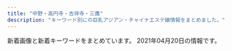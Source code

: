 ```yaml
---
title: "中野・高円寺・吉祥寺・三鷹"
description: "キーワード別にの巨乳アジアン・チャイナエステ嬢情報をまとめました。"
---
```


新着画像と新着キーワードをまとめています。
2021年04月20日の情報です。

<DmmAffiliateIns />
<KeywordTable
  shops={
    [
    {
        "station": "JR\u837b\u7aaa\u99c5\u897f\u53e3",
        "keywords": {
            "86": 32,
            "84": 9,
            "85": 13,
            "87": 8
        },
        "name": "\u30b7\u30e7\u30b3\u30e9",
        "url": "http://es-chocolat.xyz/",
        "img_links": [
            "http://es-chocolat.xyz/_src/20469703/slider2.jpg",
            "http://es-chocolat.xyz/_src/50013751/bktolist.png",
            "http://es-chocolat.xyz/_src/18134379/sign.png",
            "http://es-chocolat.xyz/_src/18134351/navi_04.png",
            "http://es-chocolat.xyz/_src/18134180/bottom.png",
            "http://es-chocolat.xyz/_src/44966915/bktolist.png",
            "http://es-chocolat.xyz/_src/18134228/7.jpg",
            "http://es-chocolat.xyz/_src/33130061/22.png",
            "http://es-chocolat.xyz/_src/20562456/bktotop.png",
            "http://es-chocolat.xyz/_src/22731343/bktotop.png",
            "http://es-chocolat.xyz/_src/22138625/bktolist.png",
            "http://es-chocolat.xyz/_src/50013795/bktolist.png",
            "http://es-chocolat.xyz/_src/22138645/sign.png",
            "http://es-chocolat.xyz/_src/33130677/img20190609220130143215.jpg",
            "http://es-chocolat.xyz/_src/33130662/img20190609213421010769.png",
            "http://es-chocolat.xyz/_src/18134155/bktotop.png",
            "http://es-chocolat.xyz/_src/33130038/navi_04.png",
            "http://es-chocolat.xyz/_src/18134217/sign.png",
            "http://es-chocolat.xyz/_src/18134357/navi_04.png",
            "http://es-chocolat.xyz/_src/33129979/bktolist.png",
            "http://es-chocolat.xyz/_src/44966909/stafflist.png",
            "http://es-chocolat.xyz/_src/18134040/22.png",
            "http://es-chocolat.xyz/_src/18134391/g3.png",
            "http://es-chocolat.xyz/_src/22138562/2_20181127194254098.jpg",
            "http://es-chocolat.xyz/_src/20562434/4_20181127194254122.jpg",
            "http://es-chocolat.xyz/_src/50013821/bktotop.png",
            "http://es-chocolat.xyz/_src/18134359/bktolist.png",
            "http://es-chocolat.xyz/_src/33627303/stafflist.png",
            "http://es-chocolat.xyz/_src/49902408/36.pic.jpg",
            "http://es-chocolat.xyz/_src/50013755/stafflist2.png",
            "http://es-chocolat.xyz/_src/50013797/stafflist.png",
            "http://es-chocolat.xyz/_src/18134087/6_20181127194254137.jpg",
            "http://es-chocolat.xyz/_src/18134154/22.png",
            "http://es-chocolat.xyz/_src/18134341/22.png",
            "http://es-chocolat.xyz/_src/33627306/bktolist.png",
            "http://es-chocolat.xyz/_src/33130001/22.png",
            "http://es-chocolat.xyz/_src/44966940/22.png",
            "http://es-chocolat.xyz/_src/18133970/3_15.png",
            "http://es-chocolat.xyz/_src/18133943/sign.png",
            "http://es-chocolat.xyz/_src/18134034/bottom.png",
            "http://es-chocolat.xyz/_src/18134410/navi2_01.png",
            "http://es-chocolat.xyz/_src/20562416/navi_04.png",
            "http://es-chocolat.xyz/_src/18134131/navi_04.png",
            "http://es-chocolat.xyz/_src/18134412/navi2_02.png",
            "http://es-chocolat.xyz/_src/18134424/s2_20171130213856051.png",
            "http://es-chocolat.xyz/_src/20562690/img20181212223846686715.png",
            "http://es-chocolat.xyz/_src/20562453/sign.png",
            "http://es-chocolat.xyz/_src/22731319/navi_04.png",
            "http://es-chocolat.xyz/_src/33627567/stafflist.png",
            "http://es-chocolat.xyz/_src/50013858/stafflist.png",
            "http://es-chocolat.xyz/_src/18134382/bktotop.png",
            "http://es-chocolat.xyz/_src/22138618/navi_04.png",
            "http://es-chocolat.xyz/_src/33627322/bottom.png",
            "http://es-chocolat.xyz/_src/20562455/22.png",
            "http://es-chocolat.xyz/_src/22138721/3_20181127194254125.jpg",
            "http://es-chocolat.xyz/_src/28251430/img20181212223846686715.png",
            "http://es-chocolat.xyz/_src/18133992/22.png",
            "http://es-chocolat.xyz/_src/18134390/g2.png",
            "http://es-chocolat.xyz/_src/18134418/navi2_05.png",
            "http://es-chocolat.xyz/_src/44966941/bktotop.png",
            "http://es-chocolat.xyz/_src/22731315/3_15.png",
            "http://es-chocolat.xyz/_src/22731312/1_20181127194254048.jpg",
            "http://es-chocolat.xyz/_src/33130171/img20190609213421010769.png",
            "http://es-chocolat.xyz/_src/18134152/sign.png",
            "http://es-chocolat.xyz/_src/18134422/s1_20171130213841322.png",
            "http://es-chocolat.xyz/_src/33130034/3_15.png",
            "http://es-chocolat.xyz/_src/18134163/navi_04.png",
            "http://es-chocolat.xyz/_src/44966918/navi_04.png",
            "http://es-chocolat.xyz/_src/22138647/22.png",
            "http://es-chocolat.xyz/_src/50013791/navi_04.png",
            "http://es-chocolat.xyz/_src/44966950/wechatimg32.jpg",
            "http://es-chocolat.xyz/_src/22731498/1_20181127194254048.jpg",
            "http://es-chocolat.xyz/_src/18134220/bktotop.png",
            "http://es-chocolat.xyz/_src/18134414/navi2_03.png",
            "http://es-chocolat.xyz/_src/50013861/stafflist2.png",
            "http://es-chocolat.xyz/_src/33129995/bottom.png",
            "http://es-chocolat.xyz/_src/20562490/img20181212223846686715.png",
            "http://es-chocolat.xyz/_src/18134389/g1.png",
            "http://es-chocolat.xyz/_src/18134316/6_20181127194254137.jpg",
            "http://es-chocolat.xyz/_src/33130002/bktotop.png",
            "http://es-chocolat.xyz/_src/20562430/bktolist.png",
            "http://es-chocolat.xyz/_src/18134396/navi_01.png",
            "http://es-chocolat.xyz/_src/18134213/bottom.png",
            "http://es-chocolat.xyz/_src/33130175/img20190609213421023161.png",
            "http://es-chocolat.xyz/_src/33129999/sign.png",
            "http://es-chocolat.xyz/_src/22138556/3_15.png",
            "http://es-chocolat.xyz/_src/18134356/7.jpg",
            "http://es-chocolat.xyz/_src/33129974/3_15.png",
            "http://es-chocolat.xyz/_src/18134426/s3_20171130213911574.png",
            "http://es-chocolat.xyz/_src/18134416/navi2_04.png",
            "http://es-chocolat.xyz/_src/33627326/sign.png",
            "http://es-chocolat.xyz/_src/18134187/bktotop.png",
            "http://es-chocolat.xyz/_src/33130671/img20190609215859327948.jpg",
            "http://es-chocolat.xyz/_src/49902403/34.pic.jpg",
            "http://es-chocolat.xyz/_src/18134428/s4_20171130213927087.png",
            "http://es-chocolat.xyz/_src/18134375/bottom.png",
            "http://es-chocolat.xyz/_src/22138641/bottom.png",
            "http://es-chocolat.xyz/_src/49902396/31.jpg",
            "http://es-chocolat.xyz/_src/50013820/22.png",
            "http://es-chocolat.xyz/_src/44966911/navi_04.png",
            "http://es-chocolat.xyz/_src/22138554/navi_04.png",
            "http://es-chocolat.xyz/_src/50013879/wechatimg213.jpg",
            "http://es-chocolat.xyz/_src/18134314/3_15.png",
            "http://es-chocolat.xyz/_src/18133965/bktotop.png",
            "http://es-chocolat.xyz/_src/44966938/sign.png",
            "http://es-chocolat.xyz/_src/22353698/wechatimg226.jpg",
            "http://es-chocolat.xyz/_src/18133963/bottom.png",
            "http://es-chocolat.xyz/_src/18134196/navi_04.png",
            "http://es-chocolat.xyz/_src/50013798/navi_04.png",
            "http://es-chocolat.xyz/_src/33130059/sign.png",
            "http://es-chocolat.xyz/_src/49902405/35.pic.jpg",
            "http://es-chocolat.xyz/_src/20562432/navi_04.png",
            "http://es-chocolat.xyz/_src/22731321/1_20181127194254048.jpg",
            "http://es-chocolat.xyz/_src/50013793/3_15.png",
            "http://es-chocolat.xyz/_src/18134342/bktotop.png",
            "http://es-chocolat.xyz/_src/50013814/bottom.png",
            "http://es-chocolat.xyz/_src/33130062/bktotop.png",
            "http://es-chocolat.xyz/_src/18134227/6_20181127194254137.jpg",
            "http://es-chocolat.xyz/_src/22731317/bktolist.png",
            "http://es-chocolat.xyz/_src/50013749/3_15.png",
            "http://es-chocolat.xyz/_src/18134184/sign.png",
            "http://es-chocolat.xyz/_src/18133937/img20180424160806536942.png",
            "http://es-chocolat.xyz/_src/18134089/7.jpg",
            "http://es-chocolat.xyz/_src/33627570/695c3f0fd79807afc049cea9c67e75e.jpg",
            "http://es-chocolat.xyz/_src/18134335/bottom.png",
            "http://es-chocolat.xyz/_src/44966913/3_15.png",
            "http://es-chocolat.xyz/_src/18134148/bottom.png",
            "http://es-chocolat.xyz/_src/22138577/bottom.png",
            "http://es-chocolat.xyz/_src/20562449/bottom.png",
            "http://es-chocolat.xyz/_src/33129972/navi_04.png",
            "http://es-chocolat.xyz/_src/22731336/bottom.png",
            "http://es-chocolat.xyz/_src/18134404/navi_05.png",
            "http://es-chocolat.xyz/_src/22731555/wechatimg255.jpg",
            "http://es-chocolat.xyz/_src/22138620/3_15.png",
            "http://es-chocolat.xyz/_src/18134019/3_15.png",
            "http://es-chocolat.xyz/_src/50013770/bottom.png",
            "http://es-chocolat.xyz/_src/18134398/navi_02.png",
            "http://es-chocolat.xyz/_src/22138584/bktotop.png",
            "http://es-chocolat.xyz/_src/50013742/stafflist.png",
            "http://es-chocolat.xyz/_src/18134317/navi_04.png",
            "http://es-chocolat.xyz/_src/18134402/navi_04.png",
            "http://es-chocolat.xyz/_src/50013774/sign.png",
            "http://es-chocolat.xyz/_src/33129976/img20190609202615063658.jpg",
            "http://es-chocolat.xyz/_src/18133948/navi_04.png",
            "http://es-chocolat.xyz/_src/18134339/sign.png",
            "http://es-chocolat.xyz/_src/33627329/bktotop.png",
            "http://es-chocolat.xyz/_src/33627304/navi_04.png",
            "http://es-chocolat.xyz/_src/18133950/3_15.png",
            "http://es-chocolat.xyz/_src/50013777/bktotop.png",
            "http://es-chocolat.xyz/_src/18133968/navi_04.png",
            "http://es-chocolat.xyz/_src/33627301/3_15.png",
            "http://es-chocolat.xyz/_src/22138558/bktolist.png",
            "http://es-chocolat.xyz/_src/22138622/3_20181127194254125.jpg",
            "http://es-chocolat.xyz/_src/44966949/stafflist.png",
            "http://es-chocolat.xyz/_src/18134165/3_15.png",
            "http://es-chocolat.xyz/_src/18134353/3_15.png",
            "http://es-chocolat.xyz/_src/33129977/navi_04.png",
            "http://es-chocolat.xyz/_src/18134198/3_15.png",
            "http://es-chocolat.xyz/_src/18134133/3_15.png",
            "http://es-chocolat.xyz/_src/18134406/navi_06.png",
            "http://es-chocolat.xyz/_src/18134219/22.png",
            "http://es-chocolat.xyz/_src/18134038/sign.png",
            "http://es-chocolat.xyz/_src/22138713/3_20181127194254125.jpg",
            "http://es-chocolat.xyz/_src/22731313/navi_04.png",
            "http://es-chocolat.xyz/_src/18134381/22.png",
            "http://es-chocolat.xyz/_src/18134319/bktolist.png",
            "http://es-chocolat.xyz/_src/50013877/wechatimg215.jpg",
            "http://es-chocolat.xyz/_src/33626992/stafflist.png",
            "http://es-chocolat.xyz/_src/50013753/navi_04.png",
            "http://es-chocolat.xyz/_src/18134186/22.png",
            "http://es-chocolat.xyz/_src/49902398/32.pic.jpg",
            "http://es-chocolat.xyz/_src/20562428/3_15.png",
            "http://es-chocolat.xyz/_src/44966917/stafflist.png",
            "http://es-chocolat.xyz/_src/18133956/botoom1.jpg",
            "http://es-chocolat.xyz/_src/18133993/bktotop.png",
            "http://es-chocolat.xyz/_src/33130040/img20190609202615051222.jpg",
            "http://es-chocolat.xyz/_src/22138560/navi_04.png",
            "http://es-chocolat.xyz/_src/22138583/22.png",
            "http://es-chocolat.xyz/_src/50013818/sign.png",
            "http://es-chocolat.xyz/_src/49902400/33.pic.jpg",
            "http://es-chocolat.xyz/_src/22731342/22.png",
            "http://es-chocolat.xyz/_src/50013747/navi_04.png",
            "http://es-chocolat.xyz/_src/18134042/bktotop.png",
            "http://es-chocolat.xyz/_src/33130055/bottom.png",
            "http://es-chocolat.xyz/_src/18134400/navi_03.png",
            "http://es-chocolat.xyz/_src/18134017/navi_04.png",
            "http://es-chocolat.xyz/_src/18133990/sign.png",
            "http://es-chocolat.xyz/_src/22138648/bktotop.png",
            "http://es-chocolat.xyz/_src/22138581/sign.png",
            "http://es-chocolat.xyz/_src/18133986/bottom.png",
            "http://es-chocolat.xyz/_src/18134420/navi2_06.png",
            "http://es-chocolat.xyz/_src/50013776/22.png",
            "http://es-chocolat.xyz/_src/18134408/navi_07.png",
            "http://es-chocolat.xyz/_src/33130661/img20190609213421023161.png",
            "http://es-chocolat.xyz/_src/22731340/sign.png",
            "http://es-chocolat.xyz/_src/33130032/navi_04.png",
            "http://es-chocolat.xyz/_src/18133945/22.png",
            "http://es-chocolat.xyz/_src/49902393/30.pic.jpg",
            "http://es-chocolat.xyz/_src/33130036/bktolist.png",
            "http://es-chocolat.xyz/_src/18134312/navi_04.png",
            "http://es-chocolat.xyz/_src/33627299/navi_04.png",
            "http://es-chocolat.xyz/_src/44966934/bottom.png",
            "http://es-chocolat.xyz/_src/22138623/navi_04.png",
            "http://es-chocolat.xyz/_src/22138733/staffs.png",
            "http://es-chocolat.xyz/_src/50013743/stafflist2.png",
            "http://es-chocolat.xyz/_src/33627328/22.png"
        ]
    },
    {
        "station": "JR\u837b\u7aaa\u99c5\u5357\u53e3",
        "img_links": [
            "http://www.smamu.net/felax/pc_schedule/photo/1590574344-1.jpg",
            "http://www.smamu.net/felax/pc_schedule/photo/1570586365-1.jpg",
            "http://www.smamu.net/felax/view_event/photo/news1555811745.jpg",
            "http://www.smamu.net/felax/pc_schedule/photo/1595914855-2.jpg",
            "http://www.smamu.net/felax/view_obj/bn_top_mobile.png",
            "http://www.smamu.net/felax/pc_schedule/photo/1598447425-1.jpg",
            "http://www.smamu.net/felax/view_event/photo/news1590361658.jpg",
            "http://www.smamu.net/felax/pc_schedule/photo/m_noimage.jpg",
            "http://www.smamu.net/felax/pc_schedule/photo/1574742324-1.jpg",
            "http://www.smamu.net/felax/pc_schedule/photo/1603447790-2.jpg",
            "http://www.smamu.net/felax/pc_schedule/photo/1603447790-1.jpg",
            "http://www.smamu.net/felax/news/photo/news1615357216.jpg",
            "http://www.smamu.net/felax/pc_schedule/photo/1511422738-1.jpg",
            "http://www.smamu.net/felax/pc_schedule/photo/1576040135-2.jpg",
            "http://www.smamu.net/felax/pc_schedule/photo/1568375660-1.jpg",
            "http://www.smamu.net/felax/pc_schedule/photo/1592795981-2.jpg",
            "http://www.smamu.net/felax/pc_schedule/photo/1590574344-2.jpg",
            "http://www.smamu.net/felax/pc_schedule/photo/1615357216-2.jpg",
            "http://www.smamu.net/felax/pc_schedule/photo/1517453567-1.jpg",
            "http://www.smamu.net/felax/pc_schedule/photo/1592795981-1.jpg",
            "http://www.smamu.net/felax/pc_schedule/photo/1565404403-2.jpg",
            "http://www.smamu.net/felax/pc_schedule/photo/1565404403-1.jpg",
            "http://www.smamu.net/felax/pc_schedule/photo/1576040135-1.jpg",
            "http://www.smamu.net/felax/pc_schedule/photo/1565404613-1.jpg",
            "http://www.smamu.net/felax/view_event/photo/news1563170981.jpg",
            "http://www.smamu.net/felax/pc_schedule/photo/1566885846-1.jpg",
            "http://www.smamu.net/felax/pc_schedule/photo/1595914855-1.jpg",
            "http://www.smamu.net/felax/pc_schedule/photo/1615357216-1.jpg",
            "http://www.smamu.net/felax/pc_schedule/photo/1511335107-1.jpg",
            "http://www.smamu.net/felax/view_event/photo/news1569287483.jpg",
            "http://www.smamu.net/felax/pc_schedule/photo/1598447425-2.jpg"
        ],
        "name": "FELAX\uff5e\u30d5\u30a3\u30e9\u30c3\u30af\u30b9\uff5e",
        "url": "http://www.smamu.net/felax/",
        "keywords": {}
    },
    {
        "station": "JR\u963f\u4f50\u30f6\u8c37\u99c5\u5317\u53e3",
        "url": "http://massage.black/",
        "img_links": [
            "http://massage.black/images/s01.jpg",
            "http://massage.black/images/img04.jpg",
            "http://massage.black/images/kan.jpg",
            "http://massage.black/images/info.png",
            "http://massage.black/images/s03.jpg",
            "http://massage.black/images/img02.jpg",
            "http://massage.black/images/s02.jpg",
            "http://massage.black/images/qr.jpg"
        ],
        "name": "\u693f",
        "keywords": {}
    },
    {
        "station": "JR\u897f\u837b\u7aaa\u99c5\u5357\u53e3",
        "keywords": {},
        "url": "http://www.es-koi.link/",
        "img_links": [
            "http://www.es-koi.link/images/line.png",
            "http://www.es-koi.link/images/7.jpg",
            "http://www.es-koi.link/images/int1.jpg",
            "http://www.es-koi.link/images/sys1.jpg",
            "http://www.es-koi.link/images/2.jpg",
            "http://www.es-koi.link/images/info.jpg",
            "http://www.es-koi.link/images/interior_t.jpg",
            "http://www.es-koi.link/images/news.jpg",
            "http://www.es-koi.link/images/staff_t.jpg",
            "http://www.es-koi.link/img/aoi1.jpg",
            "http://www.es-koi.link/images/mobile.jpg",
            "http://www.es-koi.link/img/mimi1.jpg",
            "http://www.es-koi.link/images/ais.jpg",
            "http://www.es-koi.link/images/5.jpg",
            "http://www.es-koi.link/img/raki1.jpg",
            "http://www.es-koi.link/images/head.jpg",
            "http://www.es-koi.link/images/int2.jpg",
            "http://www.es-koi.link/images/3.jpg",
            "http://www.es-koi.link/images/sys2.jpg",
            "http://www.es-koi.link/images/8.jpg",
            "http://www.es-koi.link/img/nana1.jpg",
            "http://www.es-koi.link/images/tel.jpg",
            "http://www.es-koi.link/images/6.jpg",
            "http://www.es-koi.link/img/sayuri1.jpg",
            "http://www.es-koi.link/img/yuyu1.jpg"
        ],
        "name": "\u6843\u306e\u5fc3"
    },
    {
        "name": "Cherry-\u30c1\u30a7\u30ea\u30fc-",
        "img_links": [
            "http://relax-esthe.blue/images/cg4.jpg",
            "http://relax-esthe.blue/images/cg3.jpg",
            "http://relax-esthe.blue/images/cg1.jpg",
            "http://relax-esthe.blue/images/bnr200.jpg",
            "http://relax-esthe.blue/images/cg2.jpg",
            "http://relax-esthe.blue/images/s1.jpg",
            "http://relax-esthe.blue/images/s5.jpg",
            "http://relax-esthe.blue/images/s3.jpg",
            "http://relax-esthe.blue/images/s2.jpg",
            "http://relax-esthe.blue/images/mobile.jpg"
        ],
        "url": "http://relax-esthe.blue/",
        "keywords": {},
        "station": "\u4e95\u837b\u99c5\u5357\u53e3"
    },
    {
        "url": "http://shunsui.msa.jp/",
        "station": "JR\u837b\u7aaa\u99c5\u5357\u53e3",
        "img_links": [
            "http://shunsui.msa.jp/images/staff_image/staff_06a.jpg",
            "http://shunsui.msa.jp/images/staff_image/staff_01a.jpg",
            "http://shunsui.msa.jp/images/top/top_08.png",
            "http://shunsui.msa.jp/images/home/index_tel.jpg",
            "http://shunsui.msa.jp/images/top/top_05.jpg",
            "http://shunsui.msa.jp/images/massage/massage_01b.jpg",
            "http://shunsui.msa.jp/images/top/top_01.jpg",
            "http://shunsui.msa.jp/images/massage/massage_04b.jpg",
            "http://shunsui.msa.jp/images/top/top_02.jpg",
            "http://shunsui.msa.jp/images/staff_image/staff_05a.jpg",
            "http://shunsui.msa.jp/images/home/index_11.jpg",
            "http://shunsui.msa.jp/images/massage/massage_04a.jpg",
            "http://shunsui.msa.jp/images/staff_image/staff_06b.jpg",
            "http://shunsui.msa.jp/images/massage/massage_01a.jpg",
            "http://shunsui.msa.jp/images/massage/massage_03b.jpg",
            "http://shunsui.msa.jp/images/staff_one/staff_ba.png",
            "http://shunsui.msa.jp/images/staff_image/staff_04a.jpg",
            "http://shunsui.msa.jp/images/massage/massage_02b.jpg",
            "http://shunsui.msa.jp/images/massage/massage_02a.jpg",
            "http://shunsui.msa.jp/images/top/top_03.jpg",
            "http://shunsui.msa.jp/images/home/index_13.jpg",
            "http://shunsui.msa.jp/images/staff/staff_top.png",
            "http://shunsui.msa.jp/images/home/top.jpg",
            "http://shunsui.msa.jp/images/top/top_04.jpg",
            "http://shunsui.msa.jp/images/demo/slider/images/slide2.png",
            "http://shunsui.msa.jp/images/massage/massage_la.jpg",
            "http://shunsui.msa.jp/images/top/top_06.jpg",
            "http://shunsui.msa.jp/images/staff_image/staff_05b.jpg",
            "http://shunsui.msa.jp/images/massage/massage_03a.jpg",
            "http://shunsui.msa.jp/images/staff_image/staff_04b.jpg",
            "http://shunsui.msa.jp/images/demo/slider/images/slide3.png",
            "http://shunsui.msa.jp/images/index_page_top.png",
            "http://shunsui.msa.jp/images/demo/slider/images/slide1.png",
            "http://shunsui.msa.jp/images/staff_image/staff_03a.jpg"
        ],
        "name": "\u6625\u6c34 -\u30b7\u30e5\u30f3\u30b9\u30a4-",
        "keywords": {}
    },
    {
        "keywords": {},
        "station": "\u6b66\u8535\u95a2\u99c5\u5357\u53e3",
        "name": "\u82b1\u706b",
        "url": "http://hanabi.iest.jp/",
        "img_links": [
            "http://hanabi.iest.jp/images/massage/massage_03b.jpg",
            "http://hanabi.iest.jp/images/index_page_top.png",
            "http://hanabi.iest.jp/images/home/index_13.jpg",
            "http://hanabi.iest.jp/images/staff_image/staff_06a.jpg",
            "http://hanabi.iest.jp/images/staff_image/staff_04a.jpg",
            "http://hanabi.iest.jp/images/staff_image/staff_01a.jpg",
            "http://hanabi.iest.jp/images/top/top_05.jpg",
            "http://hanabi.iest.jp/images/top/top_02.jpg",
            "http://hanabi.iest.jp/images/staff/staff_top.png",
            "http://hanabi.iest.jp/images/staff_image/staff_03a.jpg",
            "http://hanabi.iest.jp/images/massage/massage_01a.jpg",
            "http://hanabi.iest.jp/images/staff_image/staff_05b.jpg",
            "http://hanabi.iest.jp/images/massage/massage_01b.jpg",
            "http://hanabi.iest.jp/images/top/top_01.jpg",
            "http://hanabi.iest.jp/images/staff_image/staff_03b.jpg",
            "http://hanabi.iest.jp/images/top/top_08.png",
            "http://hanabi.iest.jp/images/staff_one/staff_ba.png",
            "http://hanabi.iest.jp/images/top/top_06.jpg",
            "http://hanabi.iest.jp/images/massage/massage_04b.jpg",
            "http://hanabi.iest.jp/images/massage/massage_la.jpg",
            "http://hanabi.iest.jp/images/massage/massage_02b.jpg",
            "http://hanabi.iest.jp/images/staff_image/staff_04b.jpg",
            "http://hanabi.iest.jp/images/top/top_04.jpg",
            "http://hanabi.iest.jp/images/staff_image/staff_06b.jpg",
            "http://hanabi.iest.jp/images/top/top_03.jpg",
            "http://hanabi.iest.jp/images/massage/massage_02a.jpg",
            "http://hanabi.iest.jp/images/demo/slider/images/slide1.png",
            "http://hanabi.iest.jp/images/demo/slider/images/slide2.png",
            "http://hanabi.iest.jp/images/massage/massage_03a.jpg",
            "http://hanabi.iest.jp/images/home/top.jpg",
            "http://hanabi.iest.jp/images/home/index_tel.jpg",
            "http://hanabi.iest.jp/images/home/index_11.jpg",
            "http://hanabi.iest.jp/images/massage/massage_04a.jpg",
            "http://hanabi.iest.jp/images/demo/slider/images/slide3.png",
            "http://hanabi.iest.jp/images/staff_image/staff_05a.jpg"
        ]
    },
    {
        "url": "http://www.e-himawari.work/",
        "name": "\u6c34\u8272",
        "img_links": [
            "http://www.e-himawari.work/img/kina1.jpg",
            "http://www.e-himawari.work/img/ayumi1.jpg",
            "http://www.e-himawari.work/img/nana1.jpg",
            "http://www.e-himawari.work/images/staff_t.jpg",
            "http://www.e-himawari.work/images/rec2.jpg",
            "http://www.e-himawari.work/img/ayumi3.jpg",
            "http://www.e-himawari.work/images/int1.jpg",
            "http://www.e-himawari.work/images/up.png",
            "http://www.e-himawari.work/images/ta.jpg",
            "http://www.e-himawari.work/img/momo2.jpg",
            "http://www.e-himawari.work/img/yuka2.jpg",
            "http://www.e-himawari.work/img/ai2.jpg",
            "http://www.e-himawari.work/img/kina3.jpg",
            "http://www.e-himawari.work/img/kina2.jpg",
            "http://www.e-himawari.work/images/int2.jpg",
            "http://www.e-himawari.work/images/mobile.jpg",
            "http://www.e-himawari.work/images/head.jpg",
            "http://www.e-himawari.work/img/momo1.jpg",
            "http://www.e-himawari.work/img/ai3.jpg",
            "http://www.e-himawari.work/images/1.jpg",
            "http://www.e-himawari.work/images/2.jpg",
            "http://www.e-himawari.work/img/yui1.jpg",
            "http://www.e-himawari.work/images/6.jpg",
            "http://www.e-himawari.work/images/4.jpg",
            "http://www.e-himawari.work/images/tel.jpg",
            "http://www.e-himawari.work/images/interior_t.jpg",
            "http://www.e-himawari.work/img/yuka1.jpg",
            "http://www.e-himawari.work/img/yui2.jpg",
            "http://www.e-himawari.work/images/7.jpg",
            "http://www.e-himawari.work/images/sys.jpg",
            "http://www.e-himawari.work/images/3.jpg",
            "http://www.e-himawari.work/images/rec1.jpg",
            "http://www.e-himawari.work/img/ai1.jpg",
            "http://www.e-himawari.work/images/5.jpg",
            "http://www.e-himawari.work/images/news.jpg",
            "http://www.e-himawari.work/img/ayumi2.jpg"
        ],
        "keywords": {},
        "station": "JR\u837b\u7aaa\u99c5\u5357\u53e3"
    },
    {
        "url": "https://www.misty-relax.com/",
        "station": "JR\u4e09\u9df9\u99c5\u5317\u53e3",
        "img_links": [
            "https://mitaka-massage-misty.webnode.jp/_files/200001045-d567ed5681/IMG_2087.jpg",
            "https://mitaka-massage-misty.webnode.jp/_files/200001042-6667567607/\u6a39\u6797\u30fb\u307f\u304d.jpg",
            "https://mitaka-massage-misty.webnode.jp/_files/200001038-e79fee899d/\u770b\u677f\u30fb\u6a39\u6797.jpg",
            "https://mitaka-massage-misty.webnode.jp/_files/200001040-28de829df5/FullSizeR.jpg",
            "https://mitaka-massage-misty.webnode.jp/_files/200000027-9a1409b0ba/1\u4e09\u9df9\u30de\u30c3\u30b5\u30fc\u30b8.\u7f8e\u5973.jpg",
            "https://d11bh4d8fhuq47.cloudfront.net/_system/skins/v12/50001411/img/lightlime/img_illustration.jpg",
            "https://mitaka-massage-misty.webnode.jp/_files/200000153-7bb147da57/\u4e09\u9df9\u30de\u30c3\u30b5\u30fc\u30b8.\u7f8e\u4eba\u753b.jpg"
        ],
        "keywords": {},
        "name": "\u6a39\u6797"
    },
    {
        "keywords": {
            "C": 10,
            "90": 19,
            "E": 38,
            "88": 19,
            "84": 29,
            "D": 19
        },
        "img_links": [
            "http://flower.este.work/2/uploadimg/1605327663.jpg",
            "http://flower.este.work/2/uploadimg/1618796702.jpg",
            "http://flower.este.work/2/uploadimg/1588680350.jpg",
            "http://flower.este.work/tel-c3a2f172a4364233cf4953ba8413cf3ce106683e214ac163f0bcec0a8d4147e4.png",
            "http://flower.este.work/2/uploadimg/1618796664.jpg",
            "http://flower.este.work/2/uploadimg/1582955908.jpg",
            "http://flower.este.work/2/uploadimg/1582956017.jpg",
            "http://flower.este.work/road03.jpg",
            "http://flower.este.work/clock-5cc2bd5bcb7451b383ea47c700e43ebef3d82c1ed848c3d687cdd456fbe5589c.png",
            "http://flower.este.work/2/uploadimg/1582956078.jpg",
            "http://flower.este.work/road04.jpg",
            "http://flower.este.work/road02.jpg",
            "http://flower.este.work/2/uploadimg/1618796832.jpg",
            "http://flower.este.work/road01.jpg"
        ],
        "station": "JR\u5409\u7965\u5bfa\u99c5\u5317\u53e3",
        "url": "http://flower.este.work/",
        "name": "Flower"
    },
    {
        "url": "https://x-aroma.com/",
        "station": "JR\u837b\u7aaa\u99c5\u5357\u53e3",
        "name": "\u30bd\u30d7\u30e9\u30ce",
        "img_links": [],
        "keywords": {}
    },
    {
        "name": "Selene*\u30bb\u30ec\u30fc\u30cd",
        "keywords": {},
        "img_links": [
            "http://www.es-selene.link/sp/images/newsb.jpg",
            "http://www.es-selene.link/sp/images/pc.jpg",
            "http://www.es-selene.link/sp/images/ameba.jpg",
            "http://www.es-selene.link/images/head.jpg",
            "http://www.es-selene.link/sp/menu/top.jpg",
            "http://www.es-selene.link/sp/images/ac1.jpg",
            "http://www.es-selene.link/staff/yui.jpg",
            "http://www.es-selene.link/sp/images/sys2.jpg",
            "http://www.es-selene.link/sp/staff/ena.jpg",
            "http://www.es-selene.link/sp/images/footer.jpg",
            "http://www.es-selene.link/staff/yuki.jpg",
            "http://www.es-selene.link/images/sys2.png",
            "http://www.es-selene.link/images/koko_200x40.png",
            "http://www.es-selene.link/images/int1.png",
            "http://www.es-selene.link/img/yuki1.jpg",
            "http://www.es-selene.link/images/staff_t.png",
            "http://www.es-selene.link/sp/staff/yuki.jpg",
            "http://www.es-selene.link/sp/staff/sora.jpg",
            "http://www.es-selene.link/images/ac1.png",
            "http://www.es-selene.link/staff/ena.jpg",
            "http://www.es-selene.link/sp/img/miki1.jpg",
            "http://www.es-selene.link/sp/images/ac2.jpg",
            "http://www.es-selene.link/sp/img/ena1.jpg",
            "http://www.es-selene.link/img/sora1.jpg",
            "http://www.es-selene.link/sp/images/sys5.jpg",
            "http://www.es-selene.link/img/yui1.jpg",
            "http://www.es-selene.link/sp/img/aris1.jpg",
            "http://www.es-selene.link/sp/menu/interior.jpg",
            "http://www.es-selene.link/sp/menu/staff.jpg",
            "http://www.es-selene.link/sp/img/yui1.jpg",
            "http://www.es-selene.link/images/sys1.png",
            "http://www.es-selene.link/sp/images/time.jpg",
            "http://www.es-selene.link/sp/images/top.jpg",
            "http://www.es-selene.link/images/line.png",
            "http://www.es-selene.link/staff/miki.jpg",
            "http://www.es-selene.link/sp/images/int2.jpg",
            "http://www.es-selene.link/img/miki1.jpg",
            "http://www.es-selene.link/sp/images/sisu_t.jpg",
            "http://www.es-selene.link/sp/images/news_t.jpg",
            "http://www.es-selene.link/staff/aris.jpg",
            "http://www.es-selene.link/sp/staff/miki.jpg",
            "http://www.es-selene.link/images/ac2.png",
            "http://www.es-selene.link/sp/images/rec2.jpg",
            "http://www.es-selene.link/sp/images/sys1.jpg",
            "http://www.es-selene.link/sp/img/yuki1.jpg",
            "http://www.es-selene.link/sp/images/rec1.jpg",
            "http://www.es-selene.link/images/sm.jpg",
            "http://www.es-selene.link/sp/images/tel.jpg",
            "http://www.es-selene.link/sp/images/staff_t.jpg",
            "http://www.es-selene.link/sp/img/sora1.jpg",
            "http://www.es-selene.link/sp/images/sys3.jpg",
            "http://www.es-selene.link/images/int2.png",
            "http://www.es-selene.link/sp/images/sys4.jpg",
            "http://www.es-selene.link/images/mobile.jpg",
            "http://www.es-selene.link/img/aris1.jpg",
            "http://www.es-selene.link/sp/staff/yui.jpg",
            "http://www.es-selene.link/sp/images/head.jpg",
            "http://www.es-selene.link/images/news.jpg",
            "http://www.es-selene.link/sp/staff/aris.jpg",
            "http://www.es-selene.link/sp/images/interior_t.jpg",
            "http://www.es-selene.link/sp/images/int1.jpg",
            "http://www.es-selene.link/staff/sora.jpg",
            "http://www.es-selene.link/images/interior_t.png",
            "http://www.es-selene.link/img/ena1.jpg"
        ],
        "station": "JR\u6771\u4e2d\u91ce\u99c5\u6771\u53e3",
        "url": "http://www.es-selene.link/"
    },
    {
        "station": "JR\u837b\u7aaa\u99c5\u897f\u53e3",
        "name": "\u30ed\u30fc\u30b6",
        "url": "http://www.aroma-rosa.info/",
        "keywords": {
            "85": 24,
            "87": 32,
            "84": 8,
            "D": 56,
            "88": 8,
            "C": 24,
            "86": 8
        },
        "img_links": [
            "http://www.aroma-rosa.info/files/003.jpg",
            "http://www.aroma-rosa.info/images/rsubt3.png",
            "http://www.aroma-rosa.info/files/004-02.jpg",
            "http://www.aroma-rosa.info/images/rsubt4.png",
            "http://www.aroma-rosa.info/files/002-02.jpg",
            "http://www.aroma-rosa.info/images/rsubt5.png",
            "http://www.aroma-rosa.info/files/006.jpg",
            "http://www.aroma-rosa.info/files/015.jpg",
            "http://www.aroma-rosa.info/files/004-03.jpg",
            "http://www.aroma-rosa.info/images/m4.jpg",
            "http://www.aroma-rosa.info/files/008-03.jpg",
            "http://www.aroma-rosa.info/files/003-03.jpg",
            "http://www.aroma-rosa.info/images/m1.jpg",
            "http://www.aroma-rosa.info/images/m2.jpg",
            "http://www.aroma-rosa.info/files/005-02.jpg",
            "http://www.aroma-rosa.info/files/016-03.jpg",
            "http://www.aroma-rosa.info/images/b-online.png",
            "http://www.aroma-rosa.info/files/002.jpg",
            "http://www.aroma-rosa.info/files/004.jpg",
            "http://www.aroma-rosa.info/files/013.jpg",
            "http://www.aroma-rosa.info/files/015-03.jpg",
            "http://www.aroma-rosa.info/files/005.jpg",
            "http://www.aroma-rosa.info/images/rsubt6.png",
            "http://www.aroma-rosa.info/images/rsubt7.png",
            "http://www.aroma-rosa.info/images/m3.jpg",
            "http://www.aroma-rosa.info/files/003-02.jpg",
            "http://www.aroma-rosa.info/images/b-tel.png",
            "http://www.aroma-rosa.info/files/008.jpg",
            "http://www.aroma-rosa.info/files/014-02.jpg",
            "http://www.aroma-rosa.info/files/005-03.jpg",
            "http://www.aroma-rosa.info/images/slider-img002.jpg",
            "http://www.aroma-rosa.info/images/slider-img001.jpg",
            "http://www.aroma-rosa.info/files/013-03.jpg",
            "http://www.aroma-rosa.info/files/008-02.jpg",
            "http://www.aroma-rosa.info/images/tel2.png",
            "http://www.aroma-rosa.info/files/006-03.jpg",
            "http://www.aroma-rosa.info/images/rsubt1.png",
            "http://www.aroma-rosa.info/files/006-02.jpg",
            "http://www.aroma-rosa.info/files/014.jpg",
            "http://www.aroma-rosa.info/files/014-03.jpg",
            "http://www.aroma-rosa.info/files/013-02.jpg",
            "http://www.aroma-rosa.info/files/016.jpg",
            "http://www.aroma-rosa.info/files/016-02.jpg",
            "http://www.aroma-rosa.info/images/rsubt2.png",
            "http://www.aroma-rosa.info/files/002-03.jpg",
            "http://www.aroma-rosa.info/files/015-02.jpg",
            "http://www.aroma-rosa.info/images/m6.jpg"
        ]
    },
    {
        "keywords": {},
        "station": "\u65b9\u5357\u753a\u99c52\u756a\u51fa\u53e3",
        "name": "CUTE",
        "img_links": [],
        "url": "https://cc-relax.com/"
    },
    {
        "keywords": {},
        "name": "\u3084\u3059\u3089\u304e\u51e6 \u82b1\u697d",
        "url": "https://www.kagura.tokyo/",
        "img_links": [
            "https://static.wixstatic.com/media/3f1889_8e4787061f714a468e91941852cf1eec~mv2_d_1599_4320_s_2.jpg",
            "https://static.wixstatic.com/media/3f1889_42006b8157ef484d90a6ac233fe797a4~mv2_d_2300_3517_s_2.png",
            "https://static.wixstatic.com/media/11062b_84f0c9aa252b4b2ab1114febc012eacbf000.jpg",
            "https://static.wixstatic.com/media/11062b_2042bb7351284f0f982e4787d37415e6f000.jpg",
            "https://static.wixstatic.com/media/3f1889_ab8d2cf7913a412283ba6a9b444d2a6e~mv2.png",
            "https://static.wixstatic.com/media/3f1889_b2ad94435dcc41d48061128dfcb8c3f7~mv2.jpg",
            "https://static.wixstatic.com/media/3f1889_e91341eb203e4243bc92a5de17a173e2~mv2.png",
            "https://static.wixstatic.com/media/11062b_adfb71c8d3184c0da6217c56e72cfd34f000.jpg",
            "https://static.wixstatic.com/media/3f1889_734d04c2a52d4e95afc0c103f98beb36~mv2.jpg",
            "https://static.wixstatic.com/media/3f1889_d5863990d0fb4ec5be54d7f6e68f3d5f~mv2.png",
            "https://static.wixstatic.com/media/3f1889_365a1c01b11e45068c4432b93f9c4bae~mv2.png",
            "https://static.wixstatic.com/media/3f1889_8c2e9b0dd6a64ae4baaf64673e8f3f0f~mv2.jpg",
            "https://static.wixstatic.com/media/3f1889_fcd9b2e88eaf4467b0d433f465f82e29~mv2.jpg",
            "https://static.wixstatic.com/media/11062b_8b93d3d5a6584b69893408bb08e64122f000.jpg",
            "https://static.wixstatic.com/media/3f1889_df432e03872140c38add5b2746291971~mv2_d_1280_4830_s_2.png",
            "https://static.wixstatic.com/media/3f1889_769941b5f63d44329a1797c335d938ee~mv2.png",
            "https://static.wixstatic.com/media/3f1889_31b52551f2694c2f911b20e71ef2b3b2~mv2_d_2700_1600_s_2.jpg"
        ],
        "station": "JR\u897f\u837b\u7aaa\u99c5\u5357\u53e3"
    },
    {
        "name": "Lotus\u30fb\u30ed\u30fc\u30bf\u30b9",
        "url": "https://aroma-pure.tyo.cm/",
        "img_links": [
            "https://aroma-pure.tyo.cm/images/zi_staff.png",
            "https://aroma-pure.tyo.cm/images/top.jpg",
            "https://aroma-pure.tyo.cm/images/room2.jpg",
            "https://aroma-pure.tyo.cm/photos/sites/21/2021/04/2021041913350211.jpeg",
            "https://aroma-pure.tyo.cm/photos/sites/21/2021/01/2021010414411693.jpg",
            "https://aroma-pure.tyo.cm/photos/sites/21/2021/02/202103051052307.jpeg",
            "https://aroma-pure.tyo.cm/images/staff_bj4.png",
            "https://aroma-pure.tyo.cm/images/info.jpg",
            "https://aroma-pure.tyo.cm/photos/sites/21/2021/01/202101041312445.jpg",
            "https://aroma-pure.tyo.cm/photos/sites/21/2021/01/202101041150360.jpg",
            "https://aroma-pure.tyo.cm/photos/sites/21/2021/01/2021010411582271.jpg",
            "https://aroma-pure.tyo.cm/photos/sites/21/2021/01/2021010414393769.jpeg",
            "https://aroma-pure.tyo.cm/images/line1.png",
            "https://aroma-pure.tyo.cm/photos/sites/21/2021/01/2021010414382373.jpeg",
            "https://aroma-pure.tyo.cm/images/room3.jpg",
            "https://aroma-pure.tyo.cm/photos/sites/21/2021/01/2021010411495688.jpg",
            "https://aroma-pure.tyo.cm/photos/sites/21/2021/03/2021031814170511.jpeg",
            "https://aroma-pure.tyo.cm/images/room1.jpg",
            "https://aroma-pure.tyo.cm/photos/sites/21/2021/01/202101041441242.jpeg",
            "https://aroma-pure.tyo.cm/photos/sites/21/2021/01/2021010413124668.jpg",
            "https://aroma-pure.tyo.cm/images/s_news.png",
            "https://aroma-pure.tyo.cm/images/room4.jpg"
        ],
        "keywords": {
            "F": 16,
            "E": 32,
            "90": 8,
            "C": 37,
            "D": 8,
            "82": 8,
            "87": 32,
            "86": 24,
            "88": 16
        },
        "station": "\u65b0\u9ad8\u5186\u5bfa\u99c51\u756a\u51fa\u53e3"
    },
    {
        "keywords": {
            "90": 12,
            "88": 4,
            "\u80f8": 1,
            "C": 14,
            "89": 12
        },
        "img_links": [
            "http://happy.esnavi.work/top.jpg",
            "http://happy.esnavi.work/2/uploadimg/1593433507.jpeg",
            "http://happy.esnavi.work/2/uploadimg/1591884128.jpeg",
            "http://happy.esnavi.work/room3.jpg",
            "http://happy.esnavi.work/2/uploadimg/1592489482.jpeg",
            "http://happy.esnavi.work/mobile.jpg",
            "http://happy.esnavi.work/room2.jpg",
            "http://happy.esnavi.work/2/uploadimg/1591883779.jpeg",
            "http://happy.esnavi.work/room1.jpg",
            "http://happy.esnavi.work/room4.jpg",
            "http://happy.esnavi.work/2/uploadimg/1595870725.jpeg",
            "http://happy.esnavi.work/2/uploadimg/1592499472.jpeg",
            "http://happy.esnavi.work/2/uploadimg/1618490450.jpeg"
        ],
        "station": "JR\u4e2d\u91ce\u99c5\u5317\u53e3",
        "url": "http://happy.esnavi.work/",
        "name": "\u6fc0\u5b89\u7f8e\u4eba"
    },
    {
        "url": "http://www.amanni.work/",
        "keywords": {},
        "img_links": [
            "http://www.amanni.work/images/int2.jpg",
            "http://www.amanni.work/images/sys2.jpg",
            "http://www.amanni.work/images/tel.jpg",
            "http://www.amanni.work/images/s4.jpg",
            "http://www.amanni.work/images/interior_t.jpg",
            "http://www.amanni.work/images/s1.jpg",
            "http://www.amanni.work/images/2.jpg",
            "http://www.amanni.work/images/b2.jpg",
            "http://www.amanni.work/images/4.jpg",
            "http://www.amanni.work/img/yumi1.jpg",
            "http://www.amanni.work/images/s3.jpg",
            "http://www.amanni.work/images/ac1.jpg",
            "http://www.amanni.work/images/ta.jpg",
            "http://www.amanni.work/img/hitomi1.jpg",
            "http://www.amanni.work/images/staff_t.jpg",
            "http://www.amanni.work/images/s1.png",
            "http://www.amanni.work/images/s2.jpg",
            "http://www.amanni.work/images/b1.jpg",
            "http://www.amanni.work/images/news.jpg",
            "http://www.amanni.work/images/mobile.jpg",
            "http://www.amanni.work/images/3.jpg",
            "http://www.amanni.work/img/hana1.jpg",
            "http://www.amanni.work/images/head.jpg",
            "http://www.amanni.work/images/int1.jpg",
            "http://www.amanni.work/images/sys1.jpg",
            "http://www.amanni.work/images/1.jpg",
            "http://www.amanni.work/img/aya1.jpg"
        ],
        "name": "Amanda -\u30a2\u30de\u30f3\u30c0-",
        "station": "JR\u963f\u4f50\u30f6\u8c37\u99c5\u5357\u53e3"
    },
    {
        "url": "http://arm-esthe.com/",
        "keywords": {},
        "img_links": [
            "http://arm-esthe.com/images/news_bj3.jpg",
            "http://arm-esthe.com/staff/ann/01.jpg",
            "http://arm-esthe.com/staff/maya/01.jpg",
            "http://arm-esthe.com/images/staff_bj3.jpg",
            "http://arm-esthe.com/staff/sakura/01.jpg",
            "http://arm-esthe.com/images/s_link.png",
            "http://arm-esthe.com/images/s_staff.png",
            "http://arm-esthe.com/staff/rika/01.jpg",
            "http://arm-esthe.com/images/top.jpg",
            "http://arm-esthe.com/images/staff0.jpg",
            "http://arm-esthe.com/images/s_news.png",
            "http://arm-esthe.com/staff/kaori/01.jpg",
            "http://arm-esthe.com/staff/nana/01.jpg"
        ],
        "name": "\u30d0\u30ca\u30ca",
        "station": "\u4e0a\u77f3\u795e\u4e95\u99c5\u5357\u53e3"
    },
    {
        "img_links": [
            "https://yu-rinpa.tokyo/wp-content/themes/este/img/top-img01.png",
            "https://yu-rinpa.tokyo/wp-content/uploads/2019/06/1sahuishjasa.jpg",
            "https://yu-rinpa.tokyo/wp-content/themes/este/img/4.jpg",
            "https://yu-rinpa.tokyo/wp-content/uploads/2019/06/3shiaosja.jpg",
            "https://yu-rinpa.tokyo/wp-content/themes/este/img/tel.png",
            "https://yu-rinpa.tokyo/wp-content/themes/este/img/top-img02.png",
            "https://yu-rinpa.tokyo/wp-content/themes/este/img/1.jpg",
            "https://yu-rinpa.tokyo/wp-content/themes/este/img/tel01.png",
            "https://yu-rinpa.tokyo/wp-content/themes/este/img/2.jpg",
            "https://yu-rinpa.tokyo/wp-content/uploads/2019/06/1saihoaujaa.jpg",
            "https://yu-rinpa.tokyo/wp-content/themes/este/img/top-img04.png",
            "https://yu-rinpa.tokyo/wp-content/uploads/2019/06/1sahioaja.jpg",
            "https://yu-rinpa.tokyo/wp-content/uploads/2018/12/4388fd7381a30d84934c3516c70a269a.jpg",
            "https://yu-rinpa.tokyo/wp-content/themes/este/img/3.jpg",
            "https://yu-rinpa.tokyo/wp-content/themes/este/img/top-img03.png",
            "https://yu-rinpa.tokyo/wp-content/uploads/2018/12/warestd78.jpg"
        ],
        "name": "\u30e6\u30a6\u30a2\u30f3\u30c9\u30df\u30fc",
        "keywords": {
            "C": 4,
            "D": 17
        },
        "url": "https://yu-rinpa.tokyo/",
        "station": "JR\u4e2d\u91ce\u99c5\u5317\u53e3"
    },
    {
        "name": "TIAMO \u30c6\u30a3\u30a2\u30e2",
        "img_links": [],
        "station": "JR\u837b\u7aaa\u99c5\u5357\u53e3",
        "url": "http://tiamo.est.cm/",
        "keywords": {}
    },
    {
        "keywords": {
            "D": 11,
            "E": 4
        },
        "station": "\u91ce\u65b9\u99c5\u5357\u53e3",
        "name": "\u6c34\u6676\u5bae-\u3059\u3044\u3057\u3087\u3046\u304d\u3085\u3046-",
        "url": "https://su-rinpa.tokyo/",
        "img_links": [
            "https://su-rinpa.tokyo/wp-content/uploads/2019/11/satuysa.jpg",
            "https://su-rinpa.tokyo/wp-content/themes/este/img/top-img02.png",
            "https://su-rinpa.tokyo/wp-content/themes/este/img/tel.png",
            "https://su-rinpa.tokyo/wp-content/themes/este/img/top-img04.png",
            "https://su-rinpa.tokyo/wp-content/themes/este/img/2.jpg",
            "https://su-rinpa.tokyo/wp-content/uploads/2019/11/8sauika.jpg",
            "https://su-rinpa.tokyo/wp-content/themes/este/img/4.jpg",
            "https://su-rinpa.tokyo/wp-content/uploads/2019/11/8sakjhasasa.jpg",
            "https://su-rinpa.tokyo/wp-content/uploads/2019/11/saaaaaaajksa.jpg",
            "https://su-rinpa.tokyo/wp-content/themes/este/img/top-img01.png",
            "https://su-rinpa.tokyo/wp-content/themes/este/img/1.jpg",
            "https://su-rinpa.tokyo/wp-content/themes/este/img/3.jpg",
            "https://su-rinpa.tokyo/wp-content/themes/este/img/tel01.png"
        ]
    },
    {
        "keywords": {
            "C": 1
        },
        "station": "JR\u6771\u4e2d\u91ce\u99c5\u897f\u53e3",
        "name": "\u30ed\u30fc\u30ba",
        "img_links": [
            "http://relax-free.info/rose/images/bill2.jpg",
            "http://relax-free.info/rose/images/s9.jpg",
            "http://relax-free.info/rose/images/s12.jpg",
            "http://relax-free.info/rose/images/bill4.jpg",
            "http://relax-free.info/rose/images/bill1.jpg",
            "http://relax-free.info/rose/images/t3.jpg",
            "http://relax-free.info/rose/images/bar-sejutu.png",
            "http://relax-free.info/rose/images/s11.jpg",
            "http://relax-free.info/rose/images/bill5.jpg",
            "http://relax-free.info/rose/images/bill3.jpg",
            "http://relax-free.info/rose/images/bar-greeting.png",
            "http://relax-free.info/rose/images/t1.jpg",
            "http://relax-free.info/rose/images/s10.jpg",
            "http://relax-free.info/rose/images/t2.jpg",
            "http://relax-free.info/rose/images/t4.jpg"
        ],
        "url": "http://relax-free.info/rose/"
    },
    {
        "station": "JR\u837b\u7aaa\u99c5\u897f\u53e3",
        "img_links": [
            "https://jessica.relaxjp.com/css/nav/nav-002.png",
            "https://jessica.relaxjp.com/css/tel.png",
            "https://jessica.relaxjp.com/css/osusume02.jpg",
            "https://jessica.relaxjp.com/css/nav/nav-003.png",
            "https://jessica.relaxjp.com/css/top01.png",
            "https://jessica.relaxjp.com/css/nav/nav-001.png",
            "https://jessica.relaxjp.com/css/staff/staff01.jpg",
            "https://jessica.relaxjp.com/css/nav/nav-006.png",
            "https://jessica.relaxjp.com/css/staff/staff03.jpg",
            "https://jessica.relaxjp.com/css/nav/nav-005.png",
            "https://jessica.relaxjp.com/css/nav/nav-004.png",
            "https://jessica.relaxjp.com/css/staff/staff02.jpg"
        ],
        "keywords": {
            "87": 1,
            "C": 1,
            "89": 2,
            "D": 2
        },
        "name": "Jessica -\u30b8\u30a7\u30b7\u30ab-",
        "url": "https://jessica.relaxjp.com/"
    },
    {
        "keywords": {},
        "url": "https://firelady.iest.info/",
        "img_links": [],
        "name": "Candle \uff5e\u30ad\u30e3\u30f3\u30c9\u30eb\uff5e",
        "station": "JR\u837b\u7aaa\u99c5\u5357\u53e3"
    },
    {
        "station": "\u6b66\u8535\u95a2\u99c5\u5317\u53e3",
        "url": "http://lovelyheart.iest.jp/",
        "keywords": {
            "85": 4,
            "D": 5,
            "84": 1,
            "C": 1,
            "86": 1
        },
        "img_links": [
            "http://lovelyheart.iest.jp/images/top/top_08.png",
            "http://lovelyheart.iest.jp/images/home/campaign_01.jpg",
            "http://lovelyheart.iest.jp/images/top/top_06.jpg",
            "http://lovelyheart.iest.jp/images/home/top.jpg",
            "http://lovelyheart.iest.jp/images/staff/staff_01.png",
            "http://lovelyheart.iest.jp/images/home/index_a.png",
            "http://lovelyheart.iest.jp/images/home/index_13.png",
            "http://lovelyheart.iest.jp/images/top/top_01.jpg",
            "http://lovelyheart.iest.jp/images/top_flash_01.jpg",
            "http://lovelyheart.iest.jp/images/staff/staff_03.png",
            "http://lovelyheart.iest.jp/images/home/index_09.png",
            "http://lovelyheart.iest.jp/images/top_01.png",
            "http://lovelyheart.iest.jp/images/home/index_14.png",
            "http://lovelyheart.iest.jp/images/top/top_02.jpg",
            "http://lovelyheart.iest.jp/images/home/index_07.png",
            "http://lovelyheart.iest.jp/images/top_02.png",
            "http://lovelyheart.iest.jp/images/home/index_f.png",
            "http://lovelyheart.iest.jp/images/home/index_05.png",
            "http://lovelyheart.iest.jp/images/home/index_g.png",
            "http://lovelyheart.iest.jp/images/top_flash_02.jpg",
            "http://lovelyheart.iest.jp/images/home/index_d.png",
            "http://lovelyheart.iest.jp/images/staff/staff_09d.jpg",
            "http://lovelyheart.iest.jp/images/staff/staff_04d.jpg",
            "http://lovelyheart.iest.jp/images/staff/staff_02d.jpg",
            "http://lovelyheart.iest.jp/images/home/index_19.png",
            "http://lovelyheart.iest.jp/images/staff/staff_05d.jpg",
            "http://lovelyheart.iest.jp/images/home/index_01.png",
            "http://lovelyheart.iest.jp/images/staff/staff_03d.jpg",
            "http://lovelyheart.iest.jp/images/top/top_05.jpg",
            "http://lovelyheart.iest.jp/images/home/index_tel.png",
            "http://lovelyheart.iest.jp/images/home/campaign_02.jpg",
            "http://lovelyheart.iest.jp/images/staff/staff_07d.jpg",
            "http://lovelyheart.iest.jp/images/home/index_11.png",
            "http://lovelyheart.iest.jp/images/home/index_17.png",
            "http://lovelyheart.iest.jp/images/staff/staff_010d.jpg",
            "http://lovelyheart.iest.jp/images/home/index_10.png",
            "http://lovelyheart.iest.jp/images/home/index_15.png",
            "http://lovelyheart.iest.jp/images/top/top_03.jpg",
            "http://lovelyheart.iest.jp/images/staff/staff_01d.jpg",
            "http://lovelyheart.iest.jp/images/headerParts01.png",
            "http://lovelyheart.iest.jp/images/home/index_12.png",
            "http://lovelyheart.iest.jp/images/page_top.png",
            "http://lovelyheart.iest.jp/images/top_04.png",
            "http://lovelyheart.iest.jp/images/home/index_06.png",
            "http://lovelyheart.iest.jp/images/top/top_04.jpg"
        ],
        "name": "\u30e9\u30d6\u30ea\u30cf\u30fc\u30c8"
    },
    {
        "station": "JR\u9ad8\u5186\u5bfa\u99c5\u5317\u53e3",
        "img_links": [
            "http://e-mira.net/_src/18381250/line2.png",
            "http://e-mira.net/_src/18381227/footer_05.png",
            "http://e-mira.net/_src/18381156/navi_15.png",
            "http://e-mira.net/_src/18381578/wechatimg108.jpg",
            "http://e-mira.net/_src/18381149/navi_11.png",
            "http://e-mira.net/_src/18381344/footer_04.png",
            "http://e-mira.net/_src/23056975/unnamed_%281%29.jpg",
            "http://e-mira.net/_src/18381337/profile_05.png",
            "http://e-mira.net/_src/18381568/navi_12.png",
            "http://e-mira.net/_src/18381286/navi_15.png",
            "http://e-mira.net/_src/18381151/navi_12.png",
            "http://e-mira.net/_src/18381240/navi_12.png",
            "http://e-mira.net/_src/53568967/navi_12.png",
            "http://e-mira.net/_src/18381331/navi_10.png",
            "http://e-mira.net/_src/18381576/navi_10.png",
            "http://e-mira.net/_src/18381466/navi_14.png",
            "http://e-mira.net/_src/18381486/footer_06.png",
            "http://e-mira.net/_src/25639993/footer_04.png",
            "http://e-mira.net/_src/18381245/navi_15.png",
            "http://e-mira.net/_src/18381400/navi_10.png",
            "http://e-mira.net/_src/18381477/profile_05.png",
            "http://e-mira.net/_src/18381073/navi_10.png",
            "http://e-mira.net/_src/18381469/navi_15.png",
            "http://e-mira.net/_src/18381419/sign.png",
            "http://e-mira.net/_src/18381266/footer_03.png",
            "http://e-mira.net/_src/18381705/sign.png",
            "http://e-mira.net/_src/18381590/footer_05.png",
            "http://e-mira.net/_src/18381105/navi_12.png",
            "http://e-mira.net/_src/18381725/ac4.png",
            "http://e-mira.net/_src/25639974/navi_14.png",
            "http://e-mira.net/_src/18381706/backback_03.png",
            "http://e-mira.net/_src/18381196/navi_12.png",
            "http://e-mira.net/_src/18381522/footer_07.png",
            "http://e-mira.net/_src/18381443/sign.png",
            "http://e-mira.net/_src/18381642/navi_14.png",
            "http://e-mira.net/_src/18381241/navi_13.png",
            "http://e-mira.net/_src/18381193/navi_11.png",
            "http://e-mira.net/_src/18381413/footer_03.png",
            "http://e-mira.net/_src/18381346/footer_06.png",
            "http://e-mira.net/_src/18381392/navi_12.png",
            "http://e-mira.net/_src/53568966/navi_13.png",
            "http://e-mira.net/_src/18381197/navi_13.png",
            "http://e-mira.net/_src/18381407/profile_05.png",
            "http://e-mira.net/_src/18381680/navi_10.png",
            "http://e-mira.net/_src/18381285/navi_14.png",
            "http://e-mira.net/_src/18381587/footer_02.png",
            "http://e-mira.net/_src/53568979/sign.png",
            "http://e-mira.net/_src/25639977/navi_15.png",
            "http://e-mira.net/_src/18381372/profile_05.png",
            "http://e-mira.net/_src/18381783/wechatimg232.jpg",
            "http://e-mira.net/_src/18381150/navi_12.png",
            "http://e-mira.net/_src/18381412/footer_02.png",
            "http://e-mira.net/_src/18381229/footer_07.png",
            "http://e-mira.net/_src/18381618/sign.png",
            "http://e-mira.net/_src/18381464/navi_13.png",
            "http://e-mira.net/_src/18381136/footer_03.png",
            "http://e-mira.net/_src/53569041/wechatimg1144.jpg",
            "http://e-mira.net/_src/18381697/footer_07.png",
            "http://e-mira.net/_src/18381602/navi_12.png",
            "http://e-mira.net/_src/18381502/navi_14.png",
            "http://e-mira.net/_src/18381609/navi_15.png",
            "http://e-mira.net/_src/18381307/footer_02.png",
            "http://e-mira.net/_src/18381451/footer_06.png",
            "http://e-mira.net/_src/18381450/footer_05.png",
            "http://e-mira.net/_src/18381292/line2.png",
            "http://e-mira.net/_src/18381384/sign.png",
            "http://e-mira.net/_src/18381379/footer_04.png",
            "http://e-mira.net/_src/44478269/wechatimg152.jpg",
            "http://e-mira.net/_src/21452507/wechatimg232.jpg",
            "http://e-mira.net/_src/18381659/footer_04.png",
            "http://e-mira.net/_src/18381604/navi_13.png",
            "http://e-mira.net/_src/18381181/footer_03.png",
            "http://e-mira.net/_src/32450222/unnamed_20180612172938653.jpg",
            "http://e-mira.net/_src/18381582/profile_05.png",
            "http://e-mira.net/_src/18381321/navi_11.png",
            "http://e-mira.net/_src/32345527/smartselect_20190726-192136_wechat.jpg",
            "http://e-mira.net/_src/18381221/sign.png",
            "http://e-mira.net/_src/18381636/navi_11.png",
            "http://e-mira.net/_src/18381518/footer_03.png",
            "http://e-mira.net/_src/18381132/sign.png",
            "http://e-mira.net/_src/18381694/footer_04.png",
            "http://e-mira.net/_src/25639968/navi_11.png",
            "http://e-mira.net/_src/18381569/navi_13.png",
            "http://e-mira.net/_src/18381138/footer_05.png",
            "http://e-mira.net/_src/18381237/navi_11.png",
            "http://e-mira.net/_src/18381623/footer_03.png",
            "http://e-mira.net/_src/18381514/sign.png",
            "http://e-mira.net/_src/53568989/sign.png",
            "http://e-mira.net/_src/53568959/navi_10.png",
            "http://e-mira.net/_src/18381185/footer_07.png",
            "http://e-mira.net/_src/18381225/footer_03.png",
            "http://e-mira.net/_src/53568968/navi_12.png",
            "http://e-mira.net/_src/18381139/footer_06.png",
            "http://e-mira.net/_src/18381347/footer_07.png",
            "http://e-mira.net/_src/18381442/profile_05.png",
            "http://e-mira.net/_src/18381652/profile_05.png",
            "http://e-mira.net/_src/18381153/navi_13.png",
            "http://e-mira.net/_src/53568983/footer_06.png",
            "http://e-mira.net/_src/18381508/wechatimg1143.jpg",
            "http://e-mira.net/_src/18381328/navi_15.png",
            "http://e-mira.net/_src/18381470/navi_10.png",
            "http://e-mira.net/_src/44386538/wechatimg70_20200612110516119.jpg",
            "http://e-mira.net/_src/18381362/navi_14.png",
            "http://e-mira.net/_src/18381357/navi_12.png",
            "http://e-mira.net/_src/18381368/smartselect_20190726-192136_wechat.jpg",
            "http://e-mira.net/_src/18381687/profile_05.png",
            "http://e-mira.net/_src/53568982/footer_07.png",
            "http://e-mira.net/_src/18381093/footer_06.png",
            "http://e-mira.net/_src/18381571/navi_14.png",
            "http://e-mira.net/_src/18381320/navi_11.png",
            "http://e-mira.net/_src/18381626/footer_06.png",
            "http://e-mira.net/_src/18381572/navi_14.png",
            "http://e-mira.net/_src/18381231/sign.png",
            "http://e-mira.net/_src/18381678/navi_15.png",
            "http://e-mira.net/_src/18381355/navi_11.png",
            "http://e-mira.net/_src/18381643/navi_15.png",
            "http://e-mira.net/_src/18381467/navi_14.png",
            "http://e-mira.net/_src/18381654/sign.png",
            "http://e-mira.net/_src/18381503/navi_15.png",
            "http://e-mira.net/_src/18381688/sign.png",
            "http://e-mira.net/_src/18381681/navi_10.png",
            "http://e-mira.net/_src/18381203/navi_10.png",
            "http://e-mira.net/_src/18381433/navi_15.png",
            "http://e-mira.net/_src/18381184/footer_06.png",
            "http://e-mira.net/_src/53568960/navi_10.png",
            "http://e-mira.net/_src/25639992/footer_03.png",
            "http://e-mira.net/_src/18381108/navi_13.png",
            "http://e-mira.net/_src/18381110/navi_14.png",
            "http://e-mira.net/_src/18381183/footer_05.png",
            "http://e-mira.net/_src/25639995/footer_06.png",
            "http://e-mira.net/_src/18381444/sign.png",
            "http://e-mira.net/_src/53568984/footer_05.png",
            "http://e-mira.net/_src/53569010/wechatimg156_20201124112344134.jpg",
            "http://e-mira.net/_src/39651631/wechatimg50.jpg",
            "http://e-mira.net/_src/18381272/sign.png",
            "http://e-mira.net/_src/18381239/navi_12.png",
            "http://e-mira.net/_src/18381436/navi_10.png",
            "http://e-mira.net/_src/18381452/footer_07.png",
            "http://e-mira.net/_src/18381591/footer_06.png",
            "http://e-mira.net/_src/18381693/footer_03.png",
            "http://e-mira.net/_src/18381513/sign.png",
            "http://e-mira.net/_src/18381619/sign.png",
            "http://e-mira.net/_src/18381311/footer_06.png",
            "http://e-mira.net/_src/18381517/footer_02.png",
            "http://e-mira.net/_src/53569019/wechatimg412.jpg",
            "http://e-mira.net/_src/18381462/navi_12.png",
            "http://e-mira.net/_src/18381498/navi_12.png",
            "http://e-mira.net/_src/18381390/navi_11.png",
            "http://e-mira.net/_src/25639987/sign.png",
            "http://e-mira.net/_src/18381265/footer_02.png",
            "http://e-mira.net/_src/18381201/navi_15.png",
            "http://e-mira.net/_src/18381200/navi_14.png",
            "http://e-mira.net/_src/18381339/sign.png",
            "http://e-mira.net/_src/18381434/navi_15.png",
            "http://e-mira.net/_src/18381416/footer_06.png",
            "http://e-mira.net/_src/18381324/navi_13.png",
            "http://e-mira.net/_src/18381280/navi_12.png",
            "http://e-mira.net/_src/18381378/footer_03.png",
            "http://e-mira.net/_src/18381187/sign.png",
            "http://e-mira.net/_src/18381711/img20190616221341454274.jpg",
            "http://e-mira.net/_src/18381408/sign.png",
            "http://e-mira.net/_src/18381140/footer_07.png",
            "http://e-mira.net/_src/18381162/line2.png",
            "http://e-mira.net/_src/18381679/navi_15.png",
            "http://e-mira.net/_src/18381157/navi_15.png",
            "http://e-mira.net/_src/18381425/navi_11.png",
            "http://e-mira.net/_src/18381646/navi_10.png",
            "http://e-mira.net/_src/18381427/navi_12.png",
            "http://e-mira.net/_src/18381672/navi_12.png",
            "http://e-mira.net/_src/18381428/navi_12.png",
            "http://e-mira.net/_src/25639986/profile_05.png",
            "http://e-mira.net/_src/18381613/wechatimg705.jpg",
            "http://e-mira.net/_src/18381366/navi_10.png",
            "http://e-mira.net/_src/18381607/navi_14.png",
            "http://e-mira.net/_src/18381207/line2.png",
            "http://e-mira.net/_src/53568965/navi_13.png",
            "http://e-mira.net/_src/18381381/footer_06.png",
            "http://e-mira.net/_src/18381194/navi_11.png",
            "http://e-mira.net/_src/18381485/footer_05.png",
            "http://e-mira.net/_src/25639994/footer_05.png",
            "http://e-mira.net/_src/18381395/navi_13.png",
            "http://e-mira.net/_src/18381670/navi_11.png",
            "http://e-mira.net/_src/18381454/sign.png",
            "http://e-mira.net/_src/18381246/navi_15.png",
            "http://e-mira.net/_src/18381323/navi_12.png",
            "http://e-mira.net/_src/18381180/footer_02.png",
            "http://e-mira.net/_src/18381089/footer_02.png",
            "http://e-mira.net/_src/18381788/wechatimg329.jpg",
            "http://e-mira.net/_src/18381329/navi_15.png",
            "http://e-mira.net/_src/18381391/navi_11.png",
            "http://e-mira.net/_src/18381429/navi_13.png",
            "http://e-mira.net/_src/18381279/navi_11.png",
            "http://e-mira.net/_src/18381483/footer_03.png",
            "http://e-mira.net/_src/18381430/navi_13.png",
            "http://e-mira.net/_src/18381226/footer_04.png",
            "http://e-mira.net/_src/49954707/wechatimg150.jpg",
            "http://e-mira.net/_src/18381065/navi_12.png",
            "http://e-mira.net/_src/25639970/navi_12.png",
            "http://e-mira.net/_src/18381625/footer_05.png",
            "http://e-mira.net/_src/18381505/navi_10.png",
            "http://e-mira.net/_src/18381107/navi_13.png",
            "http://e-mira.net/_src/18381243/navi_14.png",
            "http://e-mira.net/_src/18381473/wechatimg1144.jpg",
            "http://e-mira.net/_src/18381358/navi_12.png",
            "http://e-mira.net/_src/18381567/navi_12.png",
            "http://e-mira.net/_src/18381394/navi_13.png",
            "http://e-mira.net/_src/18381449/footer_04.png",
            "http://e-mira.net/_src/18381377/footer_02.png",
            "http://e-mira.net/_src/53568985/footer_04.png",
            "http://e-mira.net/_src/18381627/footer_07.png",
            "http://e-mira.net/_src/18381675/navi_13.png",
            "http://e-mira.net/_src/18381393/navi_12.png",
            "http://e-mira.net/_src/18381284/navi_14.png",
            "http://e-mira.net/_src/18381487/footer_07.png",
            "http://e-mira.net/_src/18381152/navi_13.png",
            "http://e-mira.net/_src/53568986/footer_03.png",
            "http://e-mira.net/_src/53569014/wechatimg1020.jpg",
            "http://e-mira.net/_src/18381094/footer_07.png",
            "http://e-mira.net/_src/54747000/wechatimg1143.jpg",
            "http://e-mira.net/_src/18381228/footer_06.png",
            "http://e-mira.net/_src/18381342/footer_02.png",
            "http://e-mira.net/_src/18381589/footer_04.png",
            "http://e-mira.net/_src/53568970/navi_11.png",
            "http://e-mira.net/_src/18381325/navi_13.png",
            "http://e-mira.net/_src/53568962/navi_15.png",
            "http://e-mira.net/_src/18381692/footer_02.png",
            "http://e-mira.net/_src/18381327/navi_14.png",
            "http://e-mira.net/_src/18381063/navi_11.png",
            "http://e-mira.net/_src/44386546/smartselect_20190726-192136_wechat.jpg",
            "http://e-mira.net/_src/18381113/navi_10.png",
            "http://e-mira.net/_src/18381159/navi_10.png",
            "http://e-mira.net/_src/18381078/notice.png",
            "http://e-mira.net/_src/54747010/wechatimg1143.jpg",
            "http://e-mira.net/_src/18381075/line.png",
            "http://e-mira.net/_src/53568961/navi_15.png",
            "http://e-mira.net/_src/18381658/footer_03.png",
            "http://e-mira.net/_src/18381723/ac3.png",
            "http://e-mira.net/_src/25639969/navi_11.png",
            "http://e-mira.net/_src/18381269/footer_06.png",
            "http://e-mira.net/_src/18381431/navi_14.png",
            "http://e-mira.net/_src/18381671/navi_11.png",
            "http://e-mira.net/_src/18381247/navi_10.png",
            "http://e-mira.net/_src/18381465/navi_13.png",
            "http://e-mira.net/_src/18381588/footer_03.png",
            "http://e-mira.net/_src/18381154/navi_14.png",
            "http://e-mira.net/_src/18381177/sign.png",
            "http://e-mira.net/_src/18381308/footer_03.png",
            "http://e-mira.net/_src/18381238/navi_11.png",
            "http://e-mira.net/_src/25639981/wechatimg156_20201124112344134.jpg",
            "http://e-mira.net/_src/53569040/wechatimg232.jpg",
            "http://e-mira.net/_src/18381617/profile_05.png",
            "http://e-mira.net/_src/18381605/navi_13.png",
            "http://e-mira.net/_src/50327149/wechatimg156_20201124112344134.jpg",
            "http://e-mira.net/_src/18381676/navi_14.png",
            "http://e-mira.net/_src/18381415/footer_05.png",
            "http://e-mira.net/_src/18381521/footer_06.png",
            "http://e-mira.net/_src/53569008/wechatimg152.jpg",
            "http://e-mira.net/_src/18381067/navi_13.png",
            "http://e-mira.net/_src/18381497/navi_12.png",
            "http://e-mira.net/_src/18381644/navi_15.png",
            "http://e-mira.net/_src/18381135/footer_02.png",
            "http://e-mira.net/_src/18381262/sign.png",
            "http://e-mira.net/_src/18381349/sign.png",
            "http://e-mira.net/_src/18381224/footer_02.png",
            "http://e-mira.net/_src/18381524/sign.png",
            "http://e-mira.net/_src/18381606/navi_14.png",
            "http://e-mira.net/_src/18381365/navi_10.png",
            "http://e-mira.net/_src/18381478/sign.png",
            "http://e-mira.net/_src/18381066/navi_12.png",
            "http://e-mira.net/_src/18381155/navi_14.png",
            "http://e-mira.net/_src/18381482/footer_02.png",
            "http://e-mira.net/_src/18381242/navi_13.png",
            "http://e-mira.net/_src/18381512/profile_05.png",
            "http://e-mira.net/_src/18381566/navi_11.png",
            "http://e-mira.net/_src/25639988/sign.png",
            "http://e-mira.net/_src/18381695/footer_05.png",
            "http://e-mira.net/_src/19217814/wechatimg230.jpg",
            "http://e-mira.net/_src/18381641/navi_14.png",
            "http://e-mira.net/_src/25639975/navi_14.png",
            "http://e-mira.net/_src/18381281/navi_12.png",
            "http://e-mira.net/_src/18381314/sign.png",
            "http://e-mira.net/_src/18381740/wechatimg16.jpg",
            "http://e-mira.net/_src/18381322/navi_12.png",
            "http://e-mira.net/_src/18381345/footer_05.png",
            "http://e-mira.net/_src/18381696/footer_06.png",
            "http://e-mira.net/_src/18381330/navi_10.png",
            "http://e-mira.net/_src/18381689/sign.png",
            "http://e-mira.net/_src/18381304/sign.png",
            "http://e-mira.net/_src/18381117/line2.png",
            "http://e-mira.net/_src/18381660/footer_05.png",
            "http://e-mira.net/_src/18381624/footer_04.png",
            "http://e-mira.net/_src/18381479/sign.png",
            "http://e-mira.net/_src/25639979/navi_10.png",
            "http://e-mira.net/_src/25639998/sign.png",
            "http://e-mira.net/_src/18381461/navi_11.png",
            "http://e-mira.net/_src/18381674/navi_13.png",
            "http://e-mira.net/_src/18381086/2ngh288160_5j9_anv8160kns5d6024f.jpg",
            "http://e-mira.net/_src/18381204/navi_10.png",
            "http://e-mira.net/_src/18381463/navi_12.png",
            "http://e-mira.net/_src/18381282/navi_13.png",
            "http://e-mira.net/_src/25639991/footer_02.png",
            "http://e-mira.net/_src/18381112/navi_15.png",
            "http://e-mira.net/_src/18381312/footer_07.png",
            "http://e-mira.net/_src/18381622/footer_02.png",
            "http://e-mira.net/_src/18381374/sign.png",
            "http://e-mira.net/_src/25639973/navi_13.png",
            "http://e-mira.net/_src/18381072/navi_15.png",
            "http://e-mira.net/_src/18381182/footer_04.png",
            "http://e-mira.net/_src/18381629/sign.png",
            "http://e-mira.net/_src/18381396/navi_14.png",
            "http://e-mira.net/_src/18381397/navi_14.png",
            "http://e-mira.net/_src/18381432/navi_14.png",
            "http://e-mira.net/_src/18381600/navi_11.png",
            "http://e-mira.net/_src/18381326/navi_14.png",
            "http://e-mira.net/_src/18381202/navi_15.png",
            "http://e-mira.net/_src/18381611/navi_10.png",
            "http://e-mira.net/_src/18381435/navi_10.png",
            "http://e-mira.net/_src/18381068/navi_13.png",
            "http://e-mira.net/_src/53568977/profile_05.png",
            "http://e-mira.net/_src/53568948/wechatimg1020.jpg",
            "http://e-mira.net/_src/18381148/navi_11.png",
            "http://e-mira.net/_src/18381309/footer_04.png",
            "http://e-mira.net/_src/18381499/navi_13.png",
            "http://e-mira.net/_src/18381364/navi_15.png",
            "http://e-mira.net/_src/18381575/navi_10.png",
            "http://e-mira.net/_src/18381398/navi_15.png",
            "http://e-mira.net/_src/18381111/navi_15.png",
            "http://e-mira.net/_src/18381638/navi_12.png",
            "http://e-mira.net/_src/18381506/navi_10.png",
            "http://e-mira.net/_src/18381721/ac2.png",
            "http://e-mira.net/_src/18381070/navi_14.png",
            "http://e-mira.net/_src/18381610/navi_10.png",
            "http://e-mira.net/_src/18381119/line2.png",
            "http://e-mira.net/_src/18381091/footer_04.png",
            "http://e-mira.net/_src/18381719/ac1.png",
            "http://e-mira.net/_src/18381664/sign.png",
            "http://e-mira.net/_src/18381064/navi_11.png",
            "http://e-mira.net/_src/18381489/sign.png",
            "http://e-mira.net/_src/18381338/sign.png",
            "http://e-mira.net/_src/18381199/navi_14.png",
            "http://e-mira.net/_src/18381448/footer_03.png",
            "http://e-mira.net/_src/18381114/navi_10.png",
            "http://e-mira.net/_src/18381603/navi_12.png",
            "http://e-mira.net/_src/18381484/footer_04.png",
            "http://e-mira.net/_src/18381268/footer_05.png",
            "http://e-mira.net/_src/18381137/footer_04.png",
            "http://e-mira.net/_src/18381520/footer_05.png",
            "http://e-mira.net/_src/25639976/navi_15.png",
            "http://e-mira.net/_src/18381683/wechatimg233.jpg",
            "http://e-mira.net/_src/18381096/sign.png",
            "http://e-mira.net/_src/18381069/navi_14.png",
            "http://e-mira.net/_src/18381103/navi_11.png",
            "http://e-mira.net/_src/53568972/wechatimg1020.jpg",
            "http://e-mira.net/_src/53568987/footer_02.png",
            "http://e-mira.net/_src/18381333/unnamed_20180612172938653.jpg",
            "http://e-mira.net/_src/18381359/navi_13.png",
            "http://e-mira.net/_src/18381501/navi_14.png",
            "http://e-mira.net/_src/18381399/navi_15.png",
            "http://e-mira.net/_src/18381471/navi_10.png",
            "http://e-mira.net/_src/18381077/line.png",
            "http://e-mira.net/_src/18381565/navi_11.png",
            "http://e-mira.net/_src/18381699/sign.png",
            "http://e-mira.net/_src/18381640/navi_13.png",
            "http://e-mira.net/_src/18381361/navi_14.png",
            "http://e-mira.net/_src/53568978/sign.png",
            "http://e-mira.net/_src/18381278/navi_11.png",
            "http://e-mira.net/_src/54747009/wechatimg1144.jpg",
            "http://e-mira.net/_src/18381142/sign.png",
            "http://e-mira.net/_src/18381090/footer_03.png",
            "http://e-mira.net/_src/18381662/footer_07.png",
            "http://e-mira.net/_src/25639971/navi_12.png",
            "http://e-mira.net/_src/18381637/navi_12.png",
            "http://e-mira.net/_src/18381109/navi_14.png",
            "http://e-mira.net/_src/18381639/navi_13.png",
            "http://e-mira.net/_src/18381401/navi_10.png",
            "http://e-mira.net/_src/18381288/navi_10.png",
            "http://e-mira.net/_src/18381645/navi_10.png",
            "http://e-mira.net/_src/18381158/navi_10.png",
            "http://e-mira.net/_src/18381380/footer_05.png",
            "http://e-mira.net/_src/18381495/navi_11.png",
            "http://e-mira.net/_src/18381500/navi_13.png",
            "http://e-mira.net/_src/18381673/navi_12.png",
            "http://e-mira.net/_src/18381519/footer_04.png",
            "http://e-mira.net/_src/18381409/sign.png",
            "http://e-mira.net/_src/18381360/navi_13.png",
            "http://e-mira.net/_src/53568969/navi_11.png",
            "http://e-mira.net/_src/18381573/navi_15.png",
            "http://e-mira.net/_src/18381592/footer_07.png",
            "http://e-mira.net/_src/18381403/wechatimg50.jpg",
            "http://e-mira.net/_src/18381460/navi_11.png",
            "http://e-mira.net/_src/18381417/footer_07.png",
            "http://e-mira.net/_src/18381209/line2.png",
            "http://e-mira.net/_src/18381106/navi_12.png",
            "http://e-mira.net/_src/18381382/footer_07.png",
            "http://e-mira.net/_src/31433038/wechatimg98.jpg",
            "http://e-mira.net/_src/18381657/footer_02.png",
            "http://e-mira.net/_src/25639996/footer_07.png",
            "http://e-mira.net/_src/18381071/navi_15.png",
            "http://e-mira.net/_src/18381648/wechatimg329.jpg",
            "http://e-mira.net/_src/18381283/navi_13.png",
            "http://e-mira.net/_src/18381248/navi_10.png",
            "http://e-mira.net/_src/25639972/navi_13.png",
            "http://e-mira.net/_src/18381289/navi_10.png",
            "http://e-mira.net/_src/18381635/navi_11.png",
            "http://e-mira.net/_src/18381363/navi_15.png",
            "http://e-mira.net/_src/53569034/wechatimg50.jpg",
            "http://e-mira.net/_src/18381496/navi_11.png",
            "http://e-mira.net/_src/18381343/footer_03.png",
            "http://e-mira.net/_src/18381708/qr.png",
            "http://e-mira.net/_src/18381601/navi_11.png",
            "http://e-mira.net/_src/18381267/footer_04.png",
            "http://e-mira.net/_src/18381583/sign.png",
            "http://e-mira.net/_src/18381270/footer_07.png",
            "http://e-mira.net/_src/18381414/footer_04.png",
            "http://e-mira.net/_src/18381574/navi_15.png",
            "http://e-mira.net/_src/18381677/navi_14.png",
            "http://e-mira.net/_src/18381438/wechatimg152.jpg",
            "http://e-mira.net/_src/18381373/sign.png",
            "http://e-mira.net/_src/18381310/footer_05.png",
            "http://e-mira.net/_src/53568964/navi_14.png",
            "http://e-mira.net/_src/19173124/wechatimg705.jpg",
            "http://e-mira.net/_src/18381426/navi_11.png",
            "http://e-mira.net/_src/18381195/navi_12.png",
            "http://e-mira.net/_src/21452882/wechatimg108.jpg",
            "http://e-mira.net/_src/18381504/navi_15.png",
            "http://e-mira.net/_src/25639978/navi_10.png",
            "http://e-mira.net/_src/18381447/footer_02.png",
            "http://e-mira.net/_src/18381584/sign.png",
            "http://e-mira.net/_src/18381608/navi_15.png",
            "http://e-mira.net/_src/18381468/navi_15.png",
            "http://e-mira.net/_src/18381661/footer_06.png",
            "http://e-mira.net/_src/18381092/footer_05.png",
            "http://e-mira.net/_src/18381356/navi_11.png",
            "http://e-mira.net/_src/18381653/sign.png",
            "http://e-mira.net/_src/18381570/navi_13.png",
            "http://e-mira.net/_src/18381594/sign.png",
            "http://e-mira.net/_src/53568963/navi_14.png"
        ],
        "keywords": {},
        "name": "\u30d4\u30e5\u30a2\u30cf\u30fc\u30c8",
        "url": "http://e-mira.net/"
    },
    {
        "img_links": [
            "http://massage-aroma.red/images/b1.jpg",
            "http://massage-aroma.red/images/rosel.png",
            "http://massage-aroma.red/images/r4.jpg",
            "http://massage-aroma.red/images/b4.jpg",
            "http://massage-aroma.red/images/cg09.jpg",
            "http://massage-aroma.red/images/card.jpg",
            "http://massage-aroma.red/images/cg03.jpg",
            "http://massage-aroma.red/images/b5.jpg",
            "http://massage-aroma.red/images/b3.jpg",
            "http://massage-aroma.red/images/cg01.jpg",
            "http://massage-aroma.red/images/cg08.jpg",
            "http://massage-aroma.red/images/roser.png",
            "http://massage-aroma.red/images/r3.jpg",
            "http://massage-aroma.red/images/r2.jpg",
            "http://massage-aroma.red/images/tel.png",
            "http://massage-aroma.red/images/kan.jpg",
            "http://massage-aroma.red/images/qrc.png",
            "http://massage-aroma.red/images/b6.jpg",
            "http://massage-aroma.red/images/b2.jpg",
            "http://massage-aroma.red/images/cg02.jpg",
            "http://massage-aroma.red/images/cg05.jpg",
            "http://massage-aroma.red/images/r1.jpg",
            "http://massage-aroma.red/images/cg06.jpg"
        ],
        "keywords": {
            "86": 31,
            "87": 6
        },
        "station": "\u4e2d\u91ce\u5742\u4e0a\u99c53\u756a\u53e3",
        "name": "\u5922\u6c17\u5206",
        "url": "http://massage-aroma.red/"
    },
    {
        "img_links": [
            "http://heal-rlx.com/scdl/staff/10101.jpg",
            "http://heal-rlx.com/scdl/staff/10121.jpg",
            "http://heal-rlx.com/scdl/staff/10011.jpg",
            "http://heal-rlx.com/scdl/staff/10102.jpg",
            "http://heal-rlx.com/scdl/staff/10051.jpg",
            "http://heal-rlx.com/images/gallery/gallery03.jpg",
            "http://heal-rlx.com/scdl/staff/10122.jpg",
            "http://heal-rlx.com/images/gallery/gallery01.jpg",
            "http://heal-rlx.com/scdl/staff/10111.jpg",
            "http://heal-rlx.com/scdl/staff/10131.jpg",
            "http://heal-rlx.com/images/access/road1.jpg",
            "http://heal-rlx.com/images/rec.jpg",
            "http://heal-rlx.com/images/campaign1.jpg",
            "http://heal-rlx.com/images/sptel.png",
            "http://heal-rlx.com/images/campaign2.jpg",
            "http://heal-rlx.com/images/access/road4.jpg",
            "http://heal-rlx.com/scdl/staff/10031.jpg",
            "http://heal-rlx.com/scdl/staff/10132.jpg",
            "http://heal-rlx.com/scdl/staff/10141.jpg",
            "http://heal-rlx.com/images/access/roaddm.png",
            "http://heal-rlx.com/images/access/kanban.jpg",
            "http://heal-rlx.com/images/access/road3.jpg",
            "http://heal-rlx.com/images/sptod.png",
            "http://heal-rlx.com/images/access/road2.jpg",
            "http://heal-rlx.com/scdl/staff/10071.jpg",
            "http://heal-rlx.com/scdl/staff/10041.jpg",
            "http://heal-rlx.com/images/gallery/gallery02.jpg"
        ],
        "station": "JR\u4e2d\u91ce\u99c5\u5357\u53e3",
        "name": "Angelica\u30fb\u30a2\u30f3\u30b8\u30a7\u30ea\u30ab",
        "keywords": {
            "\u30bb\u30af\u30b7\u30fc": 1
        },
        "url": "http://heal-rlx.com/"
    },
    {
        "name": "\u30ec\u30a4\u30f3\u30dc\u30fc",
        "station": "JR\u837b\u7aaa\u99c5\u897f\u53e3",
        "url": "http://rainbow.esnavi.work/",
        "keywords": {
            "88": 4,
            "D": 15,
            "E": 4,
            "86": 15,
            "84": 1,
            "C": 13
        },
        "img_links": [
            "http://rainbow.esnavi.work/sp_nav02.png",
            "http://rainbow.esnavi.work/tit_staff03.png",
            "http://rainbow.esnavi.work/2020033010050818.jpg",
            "http://rainbow.esnavi.work/2020022105435581.jpg",
            "http://rainbow.esnavi.work/sp_top.jpg",
            "http://rainbow.esnavi.work/2020033010050746.jpg",
            "http://rainbow.esnavi.work/mimi.jpg",
            "http://rainbow.esnavi.work/kanban.jpg",
            "http://rainbow.esnavi.work/sp_nav01.png",
            "http://rainbow.esnavi.work/2020022105445070.jpg",
            "http://rainbow.esnavi.work/sp_nav03.png"
        ]
    },
    {
        "img_links": [
            "http://grace-ogikubo.link/_src/18502414/wechatimg276.jpg",
            "http://grace-ogikubo.link/_src/33848820/img20180515000939321049.png",
            "http://grace-ogikubo.link/_src/22326430/sign.png",
            "http://grace-ogikubo.link/_src/33847588/img20190708123951442965.png",
            "http://grace-ogikubo.link/_src/46513781/img20200128123935549821.png",
            "http://grace-ogikubo.link/_src/38258164/img20191226185648441738.png",
            "http://grace-ogikubo.link/_src/46513773/img20191210193133198345.png",
            "http://grace-ogikubo.link/_src/18502327/img20160906032301604001.png",
            "http://grace-ogikubo.link/_src/18502315/img20160905232445224246.png",
            "http://grace-ogikubo.link/_src/46513721/img20180515000939399763.png",
            "http://grace-ogikubo.link/_src/46513734/img20180515000939349207.png",
            "http://grace-ogikubo.link/_src/33847584/img20180515000939321049.png",
            "http://grace-ogikubo.link/_src/18502374/img20160907013313231455.png",
            "http://grace-ogikubo.link/_src/18502254/wechatimg583_20190422220513214.jpg",
            "http://grace-ogikubo.link/_src/18502430/slider.jpg",
            "http://grace-ogikubo.link/_src/18502379/ss3.png",
            "http://grace-ogikubo.link/_src/18502272/line1.png",
            "http://grace-ogikubo.link/_src/18502252/sign.png",
            "http://grace-ogikubo.link/_src/18502350/ss1.png",
            "http://grace-ogikubo.link/_src/46513792/img20180515000939366224.png",
            "http://grace-ogikubo.link/_src/48517942/img20201002172121418956.png",
            "http://grace-ogikubo.link/_src/18502416/2.jpg",
            "http://grace-ogikubo.link/_src/18502282/bloc.png",
            "http://grace-ogikubo.link/_src/18502268/sign.png",
            "http://grace-ogikubo.link/_src/18502373/img20160907013250266894.png",
            "http://grace-ogikubo.link/_src/46513788/img20180515000939349207.png",
            "http://grace-ogikubo.link/_src/18502260/gg2.png",
            "http://grace-ogikubo.link/_src/18502313/img20160905232432223316.png",
            "http://grace-ogikubo.link/_src/33847581/img20190304223459260987.png",
            "http://grace-ogikubo.link/_src/39132552/img20200128123935549821.png",
            "http://grace-ogikubo.link/_src/46513779/img20180515000939366224.png",
            "http://grace-ogikubo.link/_src/18502332/sign.png",
            "http://grace-ogikubo.link/_src/49556483/img20201029190543267488.png",
            "http://grace-ogikubo.link/_src/18502311/img20160905232411911726.png",
            "http://grace-ogikubo.link/_src/18502259/gg1.png",
            "http://grace-ogikubo.link/_src/18502411/slider3.jpg",
            "http://grace-ogikubo.link/_src/18502284/tel2.png",
            "http://grace-ogikubo.link/_src/18502257/_dsf0560.jpg",
            "http://grace-ogikubo.link/_src/22329248/img20180515000939399763.png",
            "http://grace-ogikubo.link/_src/18502409/slider1.jpg",
            "http://grace-ogikubo.link/_src/18502341/sign.png",
            "http://grace-ogikubo.link/_src/18502435/img20180514232217540570.png",
            "http://grace-ogikubo.link/_src/18502375/img20160907013331366028.png",
            "http://grace-ogikubo.link/_src/18502258/_dsf0569.jpg",
            "http://grace-ogikubo.link/_src/48518203/img20201002172121418956.png",
            "http://grace-ogikubo.link/_src/18502255/wechatimg584_20190422220534557.jpg",
            "http://grace-ogikubo.link/_src/18502309/img20160905232400497638.png",
            "http://grace-ogikubo.link/_src/18502420/img20191001122905775719.png",
            "http://grace-ogikubo.link/_src/18502410/slider2.jpg",
            "http://grace-ogikubo.link/_src/18502497/img20180515000939360533.png",
            "http://grace-ogikubo.link/_src/18502383/line4.png",
            "http://grace-ogikubo.link/_src/18502270/xxxx.png",
            "http://grace-ogikubo.link/_src/18502424/img20180520131800398045.png",
            "http://grace-ogikubo.link/_src/22329262/img20180515003004409500.png",
            "http://grace-ogikubo.link/_src/18502317/img20160905232518927313.png",
            "http://grace-ogikubo.link/_src/36050696/img20191009182552057053.png",
            "http://grace-ogikubo.link/_src/18502408/slider4.jpg",
            "http://grace-ogikubo.link/_src/49556469/img20201029190543267488.png",
            "http://grace-ogikubo.link/_src/48517939/img20201002172121373632.png",
            "http://grace-ogikubo.link/_src/18502412/1.jpg",
            "http://grace-ogikubo.link/_src/18502256/_dsf0551-hdr.jpg",
            "http://grace-ogikubo.link/_src/38258161/img20191226185648441738.png",
            "http://grace-ogikubo.link/_src/18502399/img20160907020750279447.png",
            "http://grace-ogikubo.link/_src/33848818/img20190304223459260987.png",
            "http://grace-ogikubo.link/_src/18502422/img20191001123048353708.png",
            "http://grace-ogikubo.link/_src/18502283/toho.png",
            "http://grace-ogikubo.link/_src/18502372/img20160907013218046305.png",
            "http://grace-ogikubo.link/_src/46513791/img20191210193133198345.png",
            "http://grace-ogikubo.link/_src/33848822/img20190708123951442965.png",
            "http://grace-ogikubo.link/_src/48518202/img20201002172121373632.png",
            "http://grace-ogikubo.link/_src/36050681/img20191009182552057053.png",
            "http://grace-ogikubo.link/_src/51290507/img20210326150646798632.png"
        ],
        "name": "\u30b0\u30ec\u30fc\u30b9",
        "keywords": {},
        "url": "http://grace-ogikubo.link/",
        "station": "JR\u837b\u7aaa\u99c5\u5317\u53e3"
    },
    {
        "img_links": [
            "http://yumi-haru.work/sp/img/s13.jpg",
            "http://yumi-haru.work/sp/img/tel2.jpg",
            "http://yumi-haru.work/sp/img/s3.jpg",
            "http://yumi-haru.work/img/s8.jpg",
            "http://yumi-haru.work/img/sta8.jpg",
            "http://yumi-haru.work/img/s13.jpg",
            "http://yumi-haru.work/sp/img/s8.jpg",
            "http://yumi-haru.work/sp/img/pc.jpg",
            "http://yumi-haru.work/sp/img/t-a.jpg",
            "http://yumi-haru.work/sp/img/tel.jpg",
            "http://yumi-haru.work/img/sta14.jpg",
            "http://yumi-haru.work/sp/img/t-o.jpg",
            "http://yumi-haru.work/sp/img/botton.jpg",
            "http://yumi-haru.work/sp/img/time.jpg",
            "http://yumi-haru.work/sp/img/sta13.jpg",
            "http://yumi-haru.work/img/nos.jpg",
            "http://yumi-haru.work/img/bb.png",
            "http://yumi-haru.work/sp/img/acc.jpg",
            "http://yumi-haru.work/sp/img/add.jpg",
            "http://yumi-haru.work/img/sta13.jpg",
            "http://yumi-haru.work/sp/img/info.jpg",
            "http://yumi-haru.work/sp/img/t-s.jpg",
            "http://yumi-haru.work/sp/img/s14.jpg",
            "http://yumi-haru.work/sp/img/tit.jpg",
            "http://yumi-haru.work/img/th.png",
            "http://yumi-haru.work/img/sta3.jpg",
            "http://yumi-haru.work/sp/img/t-t.jpg",
            "http://yumi-haru.work/img/mo.png",
            "http://yumi-haru.work/sp/img/pic.jpg",
            "http://yumi-haru.work/img/top2.png",
            "http://yumi-haru.work/sp/img/sta14.jpg",
            "http://yumi-haru.work/sp/img/sta8.jpg",
            "http://yumi-haru.work/img/s3.jpg",
            "http://yumi-haru.work/sp/img/t-r.jpg",
            "http://yumi-haru.work/img/acc.jpg",
            "http://yumi-haru.work/img/s14.jpg",
            "http://yumi-haru.work/sp/img/sys.jpg",
            "http://yumi-haru.work/img/s2.jpg"
        ],
        "station": "JR\u4e2d\u91ce\u99c5\u5357\u53e3",
        "url": "http://yumi-haru.work/",
        "name": "\u3086\u307f\u306e\u306f\u308b",
        "keywords": {
            "85": 2,
            "88": 4,
            "86": 1,
            "89": 2,
            "F": 2
        }
    },
    {
        "img_links": [
            "https://seitai.tokyo/wp-content/themes/este/img/3.jpg",
            "https://seitai.tokyo/wp-content/themes/este/img/tel_header.png",
            "https://seitai.tokyo/wp-content/themes/este/img/6.jpg",
            "https://seitai.tokyo/wp-content/uploads/2020/01/sacggihuojpa.jpg",
            "https://seitai.tokyo/wp-content/uploads/2020/01/sertdyfugihoa1.jpg",
            "https://seitai.tokyo/wp-content/themes/este/img/1.jpg",
            "https://seitai.tokyo/wp-content/themes/este/img/8.jpg",
            "https://seitai.tokyo/wp-content/themes/este/img/tel02.png",
            "https://seitai.tokyo/wp-content/themes/este/img/top-img02.png",
            "https://seitai.tokyo/wp-content/themes/este/img/2.jpg",
            "https://seitai.tokyo/wp-content/themes/este/img/top-img01.png",
            "https://seitai.tokyo/wp-content/themes/este/img/tel.png",
            "https://seitai.tokyo/wp-content/themes/este/img/7.jpg",
            "https://seitai.tokyo/wp-content/themes/este/img/top-img04.png",
            "https://seitai.tokyo/wp-content/themes/este/img/4.jpg",
            "https://seitai.tokyo/wp-content/themes/este/img/top-img05.png",
            "https://seitai.tokyo/wp-content/themes/este/img/top-img03a.png",
            "https://seitai.tokyo/wp-content/themes/este/img/5.jpg",
            "https://seitai.tokyo/wp-content/themes/este/img/tel_footer.png"
        ],
        "url": "https://seitai.tokyo/",
        "keywords": {
            "E": 8
        },
        "name": "\u6e05\u6574\u4f53",
        "station": "\u65b0\u9ad8\u5186\u5bfa\u99c52\u756a\u51fa\u53e3"
    },
    {
        "name": "kokoro",
        "keywords": {},
        "img_links": [],
        "url": "http://kokoro.tyo.cm/",
        "station": "JR\u837b\u7aaa\u99c5\u5357\u53e3"
    },
    {
        "keywords": {
            "E": 8,
            "D": 7
        },
        "url": "https://xyz-relax.com/",
        "station": "\u65b9\u5357\u753a\u99c52\u756a\u51fa\u53e3",
        "img_links": [
            "https://xyz-relax.com/wp-content/themes/este/img/tel_footer.png",
            "https://xyz-relax.com/wp-content/themes/este/img/call.png",
            "https://xyz-relax.com/wp-content/themes/este/img/top-img04.png",
            "https://xyz-relax.com/wp-content/themes/este/img/tel_header.png",
            "https://xyz-relax.com/wp-content/themes/este/img/2.jpg",
            "https://xyz-relax.com/wp-content/themes/este/img/5.jpg",
            "https://xyz-relax.com/wp-content/themes/este/img/1.jpg",
            "https://xyz-relax.com/wp-content/themes/este/img/top-img01.png",
            "https://xyz-relax.com/wp-content/uploads/2019/06/876521kare.jpg",
            "https://xyz-relax.com/wp-content/themes/este/img/4.jpg",
            "https://xyz-relax.com/wp-content/uploads/2019/06/21786578kare.jpg",
            "https://xyz-relax.com/wp-content/themes/este/img/3.jpg",
            "https://xyz-relax.com/wp-content/themes/este/img/top-img02.png",
            "https://xyz-relax.com/wp-content/themes/este/img/top-img01b.png",
            "https://xyz-relax.com/wp-content/uploads/2018/12/7kira.jpg",
            "https://xyz-relax.com/wp-content/themes/este/img/6.jpg",
            "https://xyz-relax.com/wp-content/uploads/2019/06/8976251kare.jpg",
            "https://xyz-relax.com/wp-content/themes/este/img/top-img01a.png"
        ],
        "name": "\u9999\u604b"
    },
    {
        "station": "\u4e0a\u4e95\u8349\u99c5\u5357\u53e3",
        "img_links": [
            "http://yuyu.est-u.com/images/index_01.jpg",
            "http://yuyu.est-u.com/images/s1.jpg",
            "http://yuyu.est-u.com/staff/moe/1.jpg",
            "http://yuyu.est-u.com/images/staff_11a.jpg",
            "http://yuyu.est-u.com/images/index_02.jpg"
        ],
        "url": "http://yuyu.est-u.com/",
        "name": "\u3086\u3046\u3086\u3046",
        "keywords": {
            "C": 7
        }
    },
    {
        "keywords": {},
        "url": "http://jewelry-hak.xyz/",
        "name": "\u30a2\u30ef\u30a2\u30ef\u30d5\u30a7\u30a2\u30ea\u30fc",
        "img_links": [
            "http://jewelry-hak.xyz/_src/38511776/4.jpg",
            "http://jewelry-hak.xyz/_src/50627316/wechatimg584_20201202144744254.jpg",
            "http://jewelry-hak.xyz/_src/38511774/2.jpg",
            "http://jewelry-hak.xyz/_src/38511786/cam2.jpg",
            "http://jewelry-hak.xyz/_src/38625720/wechatimg541.jpg",
            "http://jewelry-hak.xyz/_src/49618155/slider2.jpg",
            "http://jewelry-hak.xyz/_src/49618165/slider1.jpg",
            "http://jewelry-hak.xyz/_src/38511749/wechatimg561.jpg",
            "http://jewelry-hak.xyz/_src/50627319/wechatimg585.jpg",
            "http://jewelry-hak.xyz/_src/38511779/line.png",
            "http://jewelry-hak.xyz/_src/50627323/wechatimg691.jpg",
            "http://jewelry-hak.xyz/_src/50627203/wechatimg585.jpg",
            "http://jewelry-hak.xyz/_src/38511793/navinavi_02.png",
            "http://jewelry-hak.xyz/_src/38511721/wechatimg571.jpg",
            "http://jewelry-hak.xyz/_src/49642825/mmexport1604298600845.jpg",
            "http://jewelry-hak.xyz/_src/38511785/cam2.jpg",
            "http://jewelry-hak.xyz/_src/49611182/wechatimg48_20210118145652340.jpg",
            "http://jewelry-hak.xyz/_src/50627328/wechatimg590.jpg",
            "http://jewelry-hak.xyz/_src/50627206/wechatimg691.jpg",
            "http://jewelry-hak.xyz/_src/53696934/wechatimg166.jpg",
            "http://jewelry-hak.xyz/_src/50627324/wechatimg691.jpg",
            "http://jewelry-hak.xyz/_src/50627202/wechatimg585.jpg",
            "http://jewelry-hak.xyz/_src/50627325/wechatimg691.jpg",
            "http://jewelry-hak.xyz/_src/53696936/wechatimg166.jpg",
            "http://jewelry-hak.xyz/_src/38511787/cam3.jpg",
            "http://jewelry-hak.xyz/_src/50627317/wechatimg584_20201202144744254.jpg",
            "http://jewelry-hak.xyz/_src/38511752/wechatimg47_20210118145652388.jpg",
            "http://jewelry-hak.xyz/_src/38511781/img20200108162027140241.png",
            "http://jewelry-hak.xyz/_src/49611181/wechatimg48_20210118145652340.jpg",
            "http://jewelry-hak.xyz/_src/38511723/wechatimg569_20201101131633190.jpg",
            "http://jewelry-hak.xyz/_src/53696931/wechatimg169_20210226172333400.jpg",
            "http://jewelry-hak.xyz/_src/53696926/wechatimg166.jpg",
            "http://jewelry-hak.xyz/_src/53696932/wechatimg169_20210226172333400.jpg",
            "http://jewelry-hak.xyz/_src/38511790/cam4.jpg",
            "http://jewelry-hak.xyz/_src/50627315/wechatimg584_20201202144744254.jpg",
            "http://jewelry-hak.xyz/_src/38511775/3.jpg",
            "http://jewelry-hak.xyz/_src/53696933/wechatimg169_20210226172333400.jpg",
            "http://jewelry-hak.xyz/_src/38511717/wechatimg568.jpg",
            "http://jewelry-hak.xyz/_src/38511719/wechatimg570.jpg",
            "http://jewelry-hak.xyz/_src/53696927/wechatimg169_20210226172333400.jpg",
            "http://jewelry-hak.xyz/_src/50627327/wechatimg590.jpg",
            "http://jewelry-hak.xyz/_src/38511750/wechatimg561.jpg",
            "http://jewelry-hak.xyz/_src/38511754/wechatimg47_20210118145652388.jpg",
            "http://jewelry-hak.xyz/_src/38511789/cam4.jpg",
            "http://jewelry-hak.xyz/_src/38511746/wechatimg30.jpg",
            "http://jewelry-hak.xyz/_src/50627214/wechatimg914.jpg",
            "http://jewelry-hak.xyz/_src/38513880/cam.jpg",
            "http://jewelry-hak.xyz/_src/53696950/line.png",
            "http://jewelry-hak.xyz/_src/50627318/wechatimg585.jpg",
            "http://jewelry-hak.xyz/_src/38511777/line.png",
            "http://jewelry-hak.xyz/_src/50627213/wechatimg914.jpg",
            "http://jewelry-hak.xyz/_src/38511788/cam3.jpg",
            "http://jewelry-hak.xyz/_src/49611183/wechatimg48_20210118145652340.jpg",
            "http://jewelry-hak.xyz/_src/50627326/wechatimg590.jpg",
            "http://jewelry-hak.xyz/_src/39952823/line.png",
            "http://jewelry-hak.xyz/_src/38513882/cam.jpg",
            "http://jewelry-hak.xyz/_src/38511760/wechatimg30.jpg",
            "http://jewelry-hak.xyz/_src/50627225/wechatimg586.jpg",
            "http://jewelry-hak.xyz/_src/50627226/wechatimg586.jpg",
            "http://jewelry-hak.xyz/_src/53696935/wechatimg166.jpg",
            "http://jewelry-hak.xyz/_src/50627215/wechatimg914.jpg",
            "http://jewelry-hak.xyz/_src/50627320/wechatimg585.jpg",
            "http://jewelry-hak.xyz/_src/38511753/wechatimg47_20210118145652388.jpg",
            "http://jewelry-hak.xyz/_src/50627205/wechatimg691.jpg",
            "http://jewelry-hak.xyz/_src/50627227/wechatimg586.jpg",
            "http://jewelry-hak.xyz/_src/38511751/wechatimg561.jpg",
            "http://jewelry-hak.xyz/_src/38511791/navinavi_01.png"
        ],
        "station": "JR\u9ad8\u5186\u5bfa\u99c5\u5317\u53e3"
    },
    {
        "keywords": {},
        "img_links": [
            "http://cutiehoney.estx.net/images/s2.jpg",
            "http://cutiehoney.estx.net/images/index_04.jpg",
            "http://cutiehoney.estx.net/images/index_07.jpg",
            "http://cutiehoney.estx.net/staff/2/1.jpg",
            "http://cutiehoney.estx.net/images/staff_08.jpg",
            "http://cutiehoney.estx.net/images/new_08.jpg",
            "http://cutiehoney.estx.net/staff/3/1.jpg",
            "http://cutiehoney.estx.net/images/index_05.jpg",
            "http://cutiehoney.estx.net/images/index_02.jpg",
            "http://cutiehoney.estx.net/images/index_10.jpg",
            "http://cutiehoney.estx.net/images/s1.jpg",
            "http://cutiehoney.estx.net/images/s3.jpg",
            "http://cutiehoney.estx.net/images/staff_06.jpg",
            "http://cutiehoney.estx.net/images/index_11.jpg",
            "http://cutiehoney.estx.net/images/new_10.jpg",
            "http://cutiehoney.estx.net/staff/1/1.jpg"
        ],
        "station": "\u897f\u837b\u7aaa\u99c5\u5317\u53e3",
        "name": "Cutie Honey \uff5e\u30ad\u30e5\u30fc\u30c6\u30a3\u30fc\u30cf\u30cb\u30fc\uff5e",
        "url": "http://cutiehoney.estx.net/"
    },
    {
        "station": "JR\u897f\u837b\u7aaa\u99c5\u5357\u53e3",
        "name": "\u306f\u3059\u3053",
        "img_links": [],
        "url": "http://hasuko.work/",
        "keywords": {}
    },
    {
        "name": "\u5f69\u6708",
        "url": "http://oil-msg.com/satsuki/",
        "station": "JR\u897f\u837b\u7aaa\u99c5\u5317\u53e3",
        "keywords": {},
        "img_links": [
            "http://oil-msg.com/satsuki/images/p-5.jpg",
            "http://oil-msg.com/satsuki/images/p-2.jpg",
            "http://oil-msg.com/satsuki/images/mainImages.jpg",
            "http://oil-msg.com/satsuki/images/p-4.jpg",
            "http://oil-msg.com/satsuki/images/campaign.jpg",
            "http://oil-msg.com/satsuki/images/back.png",
            "http://oil-msg.com/satsuki/images/symbol_red.png",
            "http://oil-msg.com/satsuki/images/p-3.jpg",
            "http://oil-msg.com/satsuki/images/price_awaawa-3.png",
            "http://oil-msg.com/satsuki/images/bnr_restart.jpg",
            "http://oil-msg.com/satsuki/images/t-3.png",
            "http://oil-msg.com/satsuki/images/p-6.jpg",
            "http://oil-msg.com/satsuki/images/special_campaign.jpg",
            "http://oil-msg.com/satsuki/images/price_awaawa-2.png",
            "http://oil-msg.com/satsuki/images/copy.jpg",
            "http://oil-msg.com/satsuki/images/price_oillymph.png",
            "http://oil-msg.com/satsuki/images/osirase-1.jpg",
            "http://oil-msg.com/satsuki/images/price_awaawa.png",
            "http://oil-msg.com/satsuki/images/price_other.png",
            "http://oil-msg.com/satsuki/images/osirase.jpg",
            "http://oil-msg.com/satsuki/images/p-1.jpg",
            "http://oil-msg.com/satsuki/images/price_awaawa-1.png"
        ]
    },
    {
        "url": "http://hakanai.tokyo/",
        "keywords": {
            "86": 6,
            "E": 3,
            "C": 12,
            "D": 3
        },
        "station": "JR\u9ad8\u5186\u5bfa\u99c5\u5317\u53e3",
        "name": "\u65b0\u53f0\u5317",
        "img_links": [
            "http://hakanai.tokyo/uploads/200703/1-200F3144ZN57.jpg",
            "http://hakanai.tokyo/uploads/210112/1-210112151943312.jpg",
            "http://hakanai.tokyo/style/images/dt.jpg",
            "http://hakanai.tokyo/uploads/210112/1-21011216131CG.jpg",
            "http://hakanai.tokyo/plus/images/room5.jpg",
            "http://hakanai.tokyo/uploads/210112/1-210112161346461.jpg",
            "http://hakanai.tokyo/style/images/staff_line.png",
            "http://hakanai.tokyo/uploads/200903/1-200Z3144I92D.jpg",
            "http://hakanai.tokyo/uploads/210112/1-210112151422E5.jpg",
            "http://hakanai.tokyo/uploads/201225/1-2012251A14GR.jpg",
            "http://hakanai.tokyo/uploads/200703/1-200F314511G53.jpg",
            "http://hakanai.tokyo/uploads/200903/1-200Z3144JG54.jpg",
            "http://hakanai.tokyo/style/images/mobile.jpg",
            "http://hakanai.tokyo/style/images/room4.jpg",
            "http://hakanai.tokyo/style/images/room2.jpg",
            "http://hakanai.tokyo/uploads/210112/1-21011215202O45.jpg",
            "http://hakanai.tokyo/style/images/end.jpg",
            "http://hakanai.tokyo/style/images/girl-z2.jpg",
            "http://hakanai.tokyo/style/images/bj3.png",
            "http://hakanai.tokyo/style/images/room1.jpg",
            "http://hakanai.tokyo/uploads/201225/1-2012251A210T8.jpg",
            "http://hakanai.tokyo/style/images/room3.jpg",
            "http://hakanai.tokyo/uploads/200903/1-200Z3144H2605.jpg",
            "http://hakanai.tokyo/uploads/210112/1-210112161334V9.jpg",
            "http://hakanai.tokyo/style/images/top.png",
            "http://hakanai.tokyo/style/images/girl-z1.jpg",
            "http://hakanai.tokyo/uploads/201225/1-2012251A2024P.jpg"
        ]
    },
    {
        "keywords": {},
        "url": "http://www.hanabira.work/",
        "img_links": [
            "http://www.hanabira.work/img/images/nav_03.png",
            "http://www.hanabira.work/img/images/nav_04.png",
            "http://www.hanabira.work/img/images/nav_05.png",
            "http://www.hanabira.work/img/images/nav_02.png",
            "http://www.hanabira.work/img/02.jpg",
            "http://www.hanabira.work/img/03.jpg",
            "http://www.hanabira.work/img/images/nav_01.png",
            "http://www.hanabira.work/img/images/nav_06.png",
            "http://www.hanabira.work/img/01.jpg"
        ],
        "name": "\u521d\u604b",
        "station": "JR\u9ad8\u5186\u5bfa\u99c5\u5317\u53e3"
    },
    {
        "station": "JR\u837b\u7aaa\u99c5\u897f\u53e3",
        "img_links": [
            "http://esthe-taiwanspa.com/img/kasumi.jpg",
            "http://esthe-taiwanspa.com/img/emi001.jpg",
            "http://esthe-taiwanspa.com/img/corona-4.jpg",
            "http://esthe-taiwanspa.com/img/hitomi3.jpg",
            "http://esthe-taiwanspa.com/img/sara2.jpg",
            "http://esthe-taiwanspa.com/img/mask01.jpg",
            "http://esthe-taiwanspa.com/img/rei02.jpg",
            "http://esthe-taiwanspa.com/img/4ugai.png",
            "http://esthe-taiwanspa.com/img/pagetop.png",
            "http://esthe-taiwanspa.com/img/megu01.jpg",
            "http://esthe-taiwanspa.com/img/1purazuma.png",
            "http://esthe-taiwanspa.com/img/honoka02.jpg",
            "http://esthe-taiwanspa.com/img/corona-5.jpg",
            "http://esthe-taiwanspa.com/img/mask02.jpg",
            "http://esthe-taiwanspa.com/img/mask04.jpg",
            "http://esthe-taiwanspa.com/img/mizuho03.jpg",
            "http://esthe-taiwanspa.com/img/head_img.png",
            "http://esthe-taiwanspa.com/img/2biore.png",
            "http://esthe-taiwanspa.com/img/3kenon.png",
            "http://esthe-taiwanspa.com/img/erika01.jpg",
            "http://esthe-taiwanspa.com/img/nana2.jpg",
            "http://esthe-taiwanspa.com/img/ami.jpg",
            "http://esthe-taiwanspa.com/img/mask03.jpg",
            "http://esthe-taiwanspa.com/img/corona-3.jpg",
            "http://esthe-taiwanspa.com/img/yuki.jpg",
            "http://esthe-taiwanspa.com/img/topbg02.jpg",
            "http://esthe-taiwanspa.com/img/anna.png",
            "http://esthe-taiwanspa.com/img/corona-2.jpg",
            "http://esthe-taiwanspa.com/img/mask05.jpg",
            "http://esthe-taiwanspa.com/img/photo_01.jpg",
            "http://esthe-taiwanspa.com/img/tel_img.png",
            "http://esthe-taiwanspa.com/img/aya001.jpg",
            "http://esthe-taiwanspa.com/img/sara002.jpg",
            "http://esthe-taiwanspa.com/img/hina.jpg",
            "http://esthe-taiwanspa.com/img/mami.jpg",
            "http://esthe-taiwanspa.com/img/coming.jpg"
        ],
        "name": "\u53f0\u6e7eSpa",
        "keywords": {},
        "url": "http://esthe-taiwanspa.com/"
    },
    {
        "station": "\u4e0a\u77f3\u795e\u4e95\u99c5\u5357\u53e3",
        "img_links": [
            "http://www.yumenoie.aromanv.com/files/001.jpg",
            "http://www.yumenoie.aromanv.com/images/m-right.jpg",
            "http://www.yumenoie.aromanv.com/images/m-top-right04.jpg",
            "http://www.yumenoie.aromanv.com/images/m-yejiao.jpg",
            "http://www.yumenoie.aromanv.com/files/020-02.jpg",
            "http://www.yumenoie.aromanv.com/photo_news/upimg/47433607e8ffeabe69_1.jpg",
            "http://www.yumenoie.aromanv.com/files/022.jpg",
            "http://www.yumenoie.aromanv.com/files/011-02.jpg",
            "http://www.yumenoie.aromanv.com/files/017.jpg",
            "http://www.yumenoie.aromanv.com/files/019.jpg",
            "http://www.yumenoie.aromanv.com/files/018.jpg",
            "http://www.yumenoie.aromanv.com/files/013.jpg",
            "http://www.yumenoie.aromanv.com/files/012-02.jpg",
            "http://www.yumenoie.aromanv.com/files/016.jpg",
            "http://www.yumenoie.aromanv.com/files/009.jpg",
            "http://www.yumenoie.aromanv.com/files/020.jpg",
            "http://www.yumenoie.aromanv.com/photo_news/upimg/429586077e104944f5_1.jpg",
            "http://www.yumenoie.aromanv.com/files/006-02.jpg",
            "http://www.yumenoie.aromanv.com/files/015-02.jpg",
            "http://www.yumenoie.aromanv.com/images/m-head.jpg",
            "http://www.yumenoie.aromanv.com/images/m-left.jpg",
            "http://www.yumenoie.aromanv.com/files/011.jpg",
            "http://www.yumenoie.aromanv.com/files/014.jpg",
            "http://www.yumenoie.aromanv.com/photo_news/upimg/473076013a2f5de951_0.jpg",
            "http://www.yumenoie.aromanv.com/files/007.jpg",
            "http://www.yumenoie.aromanv.com/images/top-left01.jpg",
            "http://www.yumenoie.aromanv.com/files/002.jpg",
            "http://www.yumenoie.aromanv.com/images/m-top02.jpg",
            "http://www.yumenoie.aromanv.com/photo_news/upimg/402235fb7410b2aa2b_0.jpg",
            "http://www.yumenoie.aromanv.com/files/018-02.jpg",
            "http://www.yumenoie.aromanv.com/files/010-02.jpg",
            "http://www.yumenoie.aromanv.com/files/004-02.jpg",
            "http://www.yumenoie.aromanv.com/files/015.jpg",
            "http://www.yumenoie.aromanv.com/files/006.jpg",
            "http://www.yumenoie.aromanv.com/files/012.jpg",
            "http://www.yumenoie.aromanv.com/files/005-02.jpg",
            "http://www.yumenoie.aromanv.com/files/016-02.jpg",
            "http://www.yumenoie.aromanv.com/files/004.jpg",
            "http://www.yumenoie.aromanv.com/files/021.jpg",
            "http://www.yumenoie.aromanv.com/photo_news/upimg/50542603347d614cd1_0.jpg",
            "http://www.yumenoie.aromanv.com/images/m-top-right03.jpg",
            "http://www.yumenoie.aromanv.com/images/m-top-right02.jpg",
            "http://www.yumenoie.aromanv.com/files/019-02.jpg",
            "http://www.yumenoie.aromanv.com/files/013-02.jpg",
            "http://www.yumenoie.aromanv.com/files/001-02.jpg",
            "http://www.yumenoie.aromanv.com/photo_news/upimg/765155fc710510dd3a_0.jpg",
            "http://www.yumenoie.aromanv.com/photo_news/upimg/94881604b1c6bc3848_0.jpg",
            "http://www.yumenoie.aromanv.com/images/call.png",
            "http://www.yumenoie.aromanv.com/photo_news/upimg/4060160640b183d8d9_0.jpg",
            "http://www.yumenoie.aromanv.com/files/003.jpg",
            "http://www.yumenoie.aromanv.com/photo_news/upimg/2306160408316d7528_0.jpg",
            "http://www.yumenoie.aromanv.com/images/m-top-right01.jpg",
            "http://www.yumenoie.aromanv.com/files/005.jpg",
            "http://www.yumenoie.aromanv.com/files/003-02.jpg",
            "http://www.yumenoie.aromanv.com/files/009-02.jpg",
            "http://www.yumenoie.aromanv.com/files/007-02.jpg",
            "http://www.yumenoie.aromanv.com/files/021-02.jpg",
            "http://www.yumenoie.aromanv.com/files/010.jpg",
            "http://www.yumenoie.aromanv.com/files/022-02.jpg",
            "http://www.yumenoie.aromanv.com/files/017-02.jpg",
            "http://www.yumenoie.aromanv.com/files/014-02.jpg",
            "http://www.yumenoie.aromanv.com/files/002-02.jpg"
        ],
        "name": "\u5922\u306e\u5bb6",
        "keywords": {
            "D": 30,
            "86": 16,
            "87": 24,
            "C": 8,
            "F": 2
        },
        "url": "http://www.yumenoie.aromanv.com/"
    },
    {
        "station": "JR\u897f\u837b\u7aaa\u99c5\u5317\u53e3",
        "keywords": {},
        "name": "\u6e05\u604b \uff5e\u305b\u3044\u308c\u3093\uff5e",
        "url": "http://sei-ren.work/",
        "img_links": [
            "http://sei-ren.work/images/b3.jpg",
            "http://sei-ren.work/sp/img/haru1.png",
            "http://sei-ren.work/staff/moe.jpg",
            "http://sei-ren.work/sp/images/e2.jpg",
            "http://sei-ren.work/img/haru1.png",
            "http://sei-ren.work/sp/images/news.jpg",
            "http://sei-ren.work/sp/img/moe1.png",
            "http://sei-ren.work/sp/images/e1.jpg",
            "http://sei-ren.work/sp/images/s2.jpg",
            "http://sei-ren.work/sp/images/sys1.jpg",
            "http://sei-ren.work/images/head.jpg",
            "http://sei-ren.work/images/b2.jpg",
            "http://sei-ren.work/sp/images/int1.jpg",
            "http://sei-ren.work/images/sm.jpg",
            "http://sei-ren.work/sp/images/e4.jpg",
            "http://sei-ren.work/sp/images/sys2.jpg",
            "http://sei-ren.work/images/sys4.jpg",
            "http://sei-ren.work/sp/images/newsb.png",
            "http://sei-ren.work/sp/images/footer.png",
            "http://sei-ren.work/images/tg.jpg",
            "http://sei-ren.work/sp/images/tel.jpg",
            "http://sei-ren.work/img/moe1.png",
            "http://sei-ren.work/sp/images/topgirl.jpg",
            "http://sei-ren.work/sp/staff/sizuka.jpg",
            "http://sei-ren.work/sp/img/riri1.png",
            "http://sei-ren.work/sp/staff/riri.jpg",
            "http://sei-ren.work/sp/images/ac1.jpg",
            "http://sei-ren.work/images/sys3.jpg",
            "http://sei-ren.work/images/sys1.jpg",
            "http://sei-ren.work/sp/menu/staff.jpg",
            "http://sei-ren.work/sp/staff/haru.jpg",
            "http://sei-ren.work/sp/img/sizuka1.png",
            "http://sei-ren.work/staff/haru.jpg",
            "http://sei-ren.work/sp/images/interior_t.jpg",
            "http://sei-ren.work/sp/images/staff_t.jpg",
            "http://sei-ren.work/images/int1.jpg",
            "http://sei-ren.work/sp/images/rec.jpg",
            "http://sei-ren.work/staff/sizuka.jpg",
            "http://sei-ren.work/staff/riri.jpg",
            "http://sei-ren.work/sp/images/sisu1.png",
            "http://sei-ren.work/sp/images/s3.jpg",
            "http://sei-ren.work/images/int2.jpg",
            "http://sei-ren.work/sp/images/sisu_t.jpg",
            "http://sei-ren.work/sp/staff/moe.jpg",
            "http://sei-ren.work/images/staff_t.jpg",
            "http://sei-ren.work/sp/images/e3.jpg",
            "http://sei-ren.work/sp/images/sys4.png",
            "http://sei-ren.work/images/rec.jpg",
            "http://sei-ren.work/sp/images/sys3.jpg",
            "http://sei-ren.work/images/b1.jpg",
            "http://sei-ren.work/sp/images/s4.jpg",
            "http://sei-ren.work/sp/images/int2.png",
            "http://sei-ren.work/img/riri1.png",
            "http://sei-ren.work/sp/images/head.jpg",
            "http://sei-ren.work/sp/images/e6.jpg",
            "http://sei-ren.work/images/interior_t.jpg",
            "http://sei-ren.work/sp/menu/top.jpg",
            "http://sei-ren.work/sp/menu/sisu.jpg",
            "http://sei-ren.work/img/sizuka1.png",
            "http://sei-ren.work/images/sys2.jpg",
            "http://sei-ren.work/images/news.jpg",
            "http://sei-ren.work/sp/menu/interior.jpg",
            "http://sei-ren.work/sp/images/e5.jpg"
        ]
    },
    {
        "station": "\u6771\u9ad8\u5186\u5bfa\u99c5",
        "img_links": [
            "http://www.relaxation-hana.xyz/files/004-02.jpg",
            "http://www.relaxation-hana.xyz/images/btn2.png",
            "http://www.relaxation-hana.xyz/images/icon_top.png",
            "http://www.relaxation-hana.xyz/images/index_sm.png",
            "http://www.relaxation-hana.xyz/files/005-03.jpg",
            "http://www.relaxation-hana.xyz/images/icon_info.png",
            "http://www.relaxation-hana.xyz/files/004.jpg",
            "http://www.relaxation-hana.xyz/files/001-03.jpg",
            "http://www.relaxation-hana.xyz/files/001.jpg",
            "http://www.relaxation-hana.xyz/files/008-02.jpg",
            "http://www.relaxation-hana.xyz/files/006-03.jpg",
            "http://www.relaxation-hana.xyz/files/004-03.jpg",
            "http://www.relaxation-hana.xyz/images/icon_tel.png",
            "http://www.relaxation-hana.xyz/files/008-03.jpg",
            "http://www.relaxation-hana.xyz/files/007-03.jpg",
            "http://www.relaxation-hana.xyz/files/008.jpg",
            "http://www.relaxation-hana.xyz/files/005-02.jpg",
            "http://www.relaxation-hana.xyz/files/005.jpg",
            "http://www.relaxation-hana.xyz/files/001-02.jpg",
            "http://www.relaxation-hana.xyz/images/icon_staff.png",
            "http://www.relaxation-hana.xyz/files/006-02.jpg",
            "http://www.relaxation-hana.xyz/files/007-02.jpg",
            "http://www.relaxation-hana.xyz/files/006.jpg",
            "http://www.relaxation-hana.xyz/files/007.jpg",
            "http://www.relaxation-hana.xyz/images/mainImg_sub.jpg"
        ],
        "name": "\u30ea\u30e9\u30af\u30bc\u30fc\u30b7\u30e7\u30f3\u83ef",
        "url": "http://www.relaxation-hana.xyz/",
        "keywords": {
            "86": 8,
            "87": 8,
            "C": 12,
            "85": 8,
            "D": 12
        }
    },
    {
        "name": "\u6574\u4f53\u697d",
        "url": "https://nakano-mensesthe.com/",
        "station": "\u65b0\u4e2d\u91ce\u99c54\u756a\u51fa\u53e3",
        "img_links": [
            "https://nakano-mensesthe.com/room/8.jpg",
            "https://nakano-mensesthe.com/2020/12/21/eri.jpg",
            "https://nakano-mensesthe.com/room/esthe1.jpg",
            "https://nakano-mensesthe.com/room/esthe3.jpg",
            "https://nakano-mensesthe.com/menu/blog.png",
            "https://nakano-mensesthe.com/images/header3.png",
            "https://nakano-mensesthe.com/menu/gallery.png",
            "https://nakano-mensesthe.com/2019/08/31/1.jpg",
            "https://nakano-mensesthe.com/room/esthe2.jpg",
            "https://nakano-mensesthe.com/staff/aki-s1.jpg",
            "https://nakano-mensesthe.com/menu/info.png",
            "https://nakano-mensesthe.com/icon/twitter.png",
            "https://nakano-mensesthe.com/menu/home.png",
            "https://nakano-mensesthe.com/button/staff.png",
            "https://nakano-mensesthe.com/staff/yuri-l1.jpg",
            "https://nakano-mensesthe.com/room/1.jpg",
            "https://nakano-mensesthe.com/images/footer-r.png",
            "https://nakano-mensesthe.com/icon/yelp.png",
            "https://nakano-mensesthe.com/icon/line.png",
            "https://nakano-mensesthe.com/link/mens-esthe.png",
            "https://nakano-mensesthe.com/staff/aki-l1.jpg",
            "https://nakano-mensesthe.com/staff/yuri-s1.jpg",
            "https://nakano-mensesthe.com/staff/nana-l1.jpg",
            "https://nakano-mensesthe.com/staff/eri-s1.jpg",
            "https://nakano-mensesthe.com/room/3.jpg",
            "https://nakano-mensesthe.com/menu/friend.png",
            "https://nakano-mensesthe.com/images/main-sp.jpg",
            "https://nakano-mensesthe.com/icon/facebook.png",
            "https://nakano-mensesthe.com/images/clear.png",
            "https://nakano-mensesthe.com/button/blog.png",
            "https://nakano-mensesthe.com/button/home.png",
            "https://nakano-mensesthe.com/2019/10/05/tenpo.jpg",
            "https://nakano-mensesthe.com/room/2.jpg",
            "https://nakano-mensesthe.com/room/4.jpg",
            "https://nakano-mensesthe.com/images/main1.jpg",
            "https://nakano-mensesthe.com/room/7.jpg",
            "https://nakano-mensesthe.com/staff/eri-l1.jpg",
            "https://nakano-mensesthe.com/images/footer-l.png",
            "https://nakano-mensesthe.com/staff/nana-s1.jpg"
        ],
        "keywords": {}
    },
    {
        "url": "http://suityuka.info/",
        "name": "\u6c34\u4e2d\u82b1",
        "keywords": {
            "88": 6,
            "89": 6,
            "85": 2
        },
        "station": "\u4e2d\u91ce\u5742\u4e0a\u99c5A1\u53e3",
        "img_links": [
            "http://www.suityuka.info/i/images/yuri1.jpg",
            "http://suityuka.info/img/yuri1.jpg",
            "http://www.suityuka.info/images/m04.jpg",
            "http://www.suityuka.info/images/m02.jpg",
            "http://suityuka.info/img/miki1.jpg",
            "http://suityuka.info/img/mihoi1.jpg",
            "http://suityuka.info/i/gals/yuri1.jpg",
            "http://suityuka.info/i/gals/miki1.jpg",
            "http://suityuka.info/i/gals/miho1.jpg",
            "http://suityuka.info/images/m02.jpg",
            "http://suityuka.info/images/m03.jpg",
            "http://www.suityuka.info/img/miho1.jpg",
            "http://suityuka.info/i/images/yuri1.jpg",
            "http://suityuka.info/img/rumi1.jpg",
            "http://www.suityuka.info/img/yuri1.jpg",
            "http://www.suityuka.info/images/m03.jpg",
            "http://suityuka.info/img/miho1.jpg",
            "http://suityuka.info/images/m04.jpg",
            "http://www.suityuka.info/img/miki1.jpg",
            "http://suityuka.info/i/gals/rumi1.jpg"
        ]
    },
    {
        "keywords": {
            "86": 7,
            "D": 4,
            "E": 3
        },
        "url": "http://aroma-relax.blue/",
        "img_links": [
            "http://aroma-relax.blue/images/r5.jpg",
            "http://aroma-relax.blue/images/slider/slide3s.png",
            "http://aroma-relax.blue/images/an_6_01.jpg",
            "http://aroma-relax.blue/images/qr.jpg",
            "http://aroma-relax.blue/images/an_4_01.jpg",
            "http://aroma-relax.blue/images/r6.jpg",
            "http://aroma-relax.blue/images/r3.jpg",
            "http://aroma-relax.blue/images/staff_images/cg03.jpg",
            "http://aroma-relax.blue/images/staff_images/cg06.jpg",
            "http://aroma-relax.blue/images/an_2_02.jpg",
            "http://aroma-relax.blue/images/staff_images/cg02.jpg",
            "http://aroma-relax.blue/images/no.png",
            "http://aroma-relax.blue/images/r2.jpg",
            "http://aroma-relax.blue/images/a2.jpg",
            "http://aroma-relax.blue/images/index_01.jpg",
            "http://aroma-relax.blue/images/an_2_01.jpg",
            "http://aroma-relax.blue/images/an_5_02.jpg",
            "http://aroma-relax.blue/images/staff_images/cg08.jpg",
            "http://aroma-relax.blue/images/ff.jpg",
            "http://aroma-relax.blue/images/staff_images/cg05.jpg",
            "http://aroma-relax.blue/images/an_3_01.jpg",
            "http://aroma-relax.blue/images/an_4_02.jpg",
            "http://aroma-relax.blue/images/staff_images/cg01.jpg",
            "http://aroma-relax.blue/images/an_1_01.jpg",
            "http://aroma-relax.blue/images/an_5_01.jpg",
            "http://aroma-relax.blue/images/an_6_02.jpg",
            "http://aroma-relax.blue/images/r1.jpg",
            "http://aroma-relax.blue/images/r4.jpg",
            "http://aroma-relax.blue/images/a1.jpg",
            "http://aroma-relax.blue/images/an_3_02.jpg",
            "http://aroma-relax.blue/images/slider/slide2s.png",
            "http://aroma-relax.blue/images/slider/slide1s.png",
            "http://aroma-relax.blue/images/staff_images/cg061.jpg",
            "http://aroma-relax.blue/images/line.jpg",
            "http://aroma-relax.blue/images/slider/slide3.png",
            "http://aroma-relax.blue/images/slider/slide1.png",
            "http://aroma-relax.blue/images/staff_images/cg07.jpg",
            "http://aroma-relax.blue/images/an_1_02.jpg",
            "http://aroma-relax.blue/images/a3.jpg",
            "http://aroma-relax.blue/images/staff_images/cg071.jpg",
            "http://aroma-relax.blue/images/a4.jpg",
            "http://aroma-relax.blue/images/slider/slide2.png"
        ],
        "name": "\u3086\u304d\u59eb",
        "station": "JR\u9ad8\u5186\u5bfa\u99c5\u5357\u53e3"
    },
    {
        "name": "\u4e21\u53ea\u732b\u30fb\u30ea\u30e3\u30f3\u30c1\u30fc\u30e2\u30fc",
        "keywords": {},
        "station": "JR\u963f\u4f50\u30f6\u8c37\u99c5\u5357\u53e3",
        "url": "http://twocats.jps.mn/",
        "img_links": []
    },
    {
        "station": "JR\u4e2d\u91ce\u99c5\u5317\u53e3",
        "img_links": [],
        "url": "https://sango.tyo.cm/",
        "keywords": {},
        "name": "\u73ca\u745a"
    },
    {
        "img_links": [
            "http://spa-only-one.jpn.mn/images/s4.jpg",
            "http://spa-only-one.jpn.mn/images/girl-z2.jpg",
            "http://spa-only-one.jpn.mn/photos/sites/15/2018/02/2018020401442712-e1519260883926.jpg",
            "http://spa-only-one.jpn.mn/images/s_link.png",
            "http://spa-only-one.jpn.mn/photos/sites/15/2018/05/2018052706463940.jpg",
            "http://spa-only-one.jpn.mn/photos/sites/15/2018/05/2018052706473315.jpg",
            "http://spa-only-one.jpn.mn/photos/sites/15/2018/05/2018052706491571.jpg",
            "http://spa-only-one.jpn.mn/images/mobile.jpg",
            "http://spa-only-one.jpn.mn/images/pick.jpg",
            "http://spa-only-one.jpn.mn/photos/sites/15/2018/09/201809070336043.jpg",
            "http://spa-only-one.jpn.mn/photos/sites/15/2017/11/2017111706403963.jpg",
            "http://spa-only-one.jpn.mn/photos/sites/15/2020/06/2020062320024668.jpg",
            "http://spa-only-one.jpn.mn/images/news.jpg",
            "http://spa-only-one.jpn.mn/images/s5.jpg",
            "http://spa-only-one.jpn.mn/photos/sites/15/2018/05/2018052706495271.jpg",
            "http://spa-only-one.jpn.mn/images/girl-z1.jpg",
            "http://spa-only-one.jpn.mn/images/top.png",
            "http://spa-only-one.jpn.mn/images/s6.jpg",
            "http://spa-only-one.jpn.mn/photos/sites/15/2018/05/2018052706514671.jpg",
            "http://spa-only-one.jpn.mn/photos/sites/15/2018/05/2018050703260387.jpg",
            "http://spa-only-one.jpn.mn/images/s_staff.png",
            "http://spa-only-one.jpn.mn/images/s2.jpg",
            "http://spa-only-one.jpn.mn/photos/sites/15/2018/05/2018052706482112.jpg"
        ],
        "station": "JR\u837b\u7aaa\u99c5\u5317\u53e3",
        "url": "http://spa-only-one.jpn.mn/",
        "keywords": {
            "87": 1,
            "C": 18,
            "86": 3,
            "D": 4,
            "84": 1,
            "85": 1
        },
        "name": "SPA ONLY ONE"
    },
    {
        "img_links": [
            "http://tiramisu-o.com/images/girls_11.jpg",
            "http://tiramisu-o.com/uploads/748d799dda38b94591609302af071dd7.jpg",
            "http://tiramisu-o.com/uploads/4e0b8c43eddabd91acede0412c242113.jpg",
            "http://tiramisu-o.com/images/index_05.jpg",
            "http://tiramisu-o.com/images/index_23.jpg",
            "http://tiramisu-o.com/images/index_17.jpg",
            "http://tiramisu-o.com/images/photo_11.jpg",
            "http://tiramisu-o.com/images/index_13.jpg",
            "http://tiramisu-o.com/images/index_06.jpg",
            "http://tiramisu-o.com/images/index_01.jpg",
            "http://tiramisu-o.com/uploads/c16088aeb419267011cf1f6cb5153cea.jpg",
            "http://tiramisu-o.com/uploads/24dc578533fbd40c88dba3454a90df13.jpg",
            "http://tiramisu-o.com/images/index_19.jpg",
            "http://tiramisu-o.com/images/index_18.jpg",
            "http://tiramisu-o.com/uploads/a7263623a76fce9fd9e74e3c5231dde6.jpg",
            "http://tiramisu-o.com/images/index_03.jpg",
            "http://tiramisu-o.com/uploads/5978b51ecca66ca81d431bcaad128c75.jpg",
            "http://tiramisu-o.com/uploads/6f76cd9eaff23d5d6398e9d606a901d1.jpg",
            "http://tiramisu-o.com/images/girls_13.jpg",
            "http://tiramisu-o.com/uploads/74cae8e5ad5ff370a7835faa49a59ed0.jpg",
            "http://tiramisu-o.com/images/index_08.jpg",
            "http://tiramisu-o.com/images/index_12.jpg",
            "http://tiramisu-o.com/images/index_09.jpg",
            "http://tiramisu-o.com/images/index_24.jpg",
            "http://tiramisu-o.com/images/index_15.jpg",
            "http://tiramisu-o.com/uploads/5884fb095e084ab1c3fb3c13535db9d6.jpg",
            "http://tiramisu-o.com/images/index_02.jpg",
            "http://tiramisu-o.com/images/link_11.jpg",
            "http://tiramisu-o.com/uploads/0576a8bf93edc11647c2e4e17ae1a0e1.jpg",
            "http://tiramisu-o.com/uploads/01928d7157707ed584ed91afaee09aa7.jpg",
            "http://tiramisu-o.com/uploads/7ad70e845e154bf3fac932727fb23777.jpg",
            "http://tiramisu-o.com/images/index_20.jpg",
            "http://tiramisu-o.com/uploads/702c1288dd9843aabfbb06d182fec4f4.jpg",
            "http://tiramisu-o.com/uploads/ece2636e552ccdbaf2cac9f9eee51c28.jpg",
            "http://tiramisu-o.com/images/photo_12.jpg",
            "http://tiramisu-o.com/uploads/7c58aaecf422209a030b99bb8792a1cf.jpg",
            "http://tiramisu-o.com/uploads/0f11fd28e7ec7bc3475d7e4d04d97321.jpg",
            "http://tiramisu-o.com/images/index_07.jpg",
            "http://tiramisu-o.com/images/index_10.jpg",
            "http://tiramisu-o.com/uploads/1a05c443783e211268f5fd91fee961e6.jpg",
            "http://tiramisu-o.com/images/index_04.jpg",
            "http://tiramisu-o.com/uploads/8db399091a85c075e1f0d0901aa7d948.jpg",
            "http://tiramisu-o.com/uploads/a127317ec4f5d0dc2281168df4090856.jpg",
            "http://tiramisu-o.com/uploads/ad5b83ad32836796dd7749edbda88c42.jpg",
            "http://tiramisu-o.com/images/index_22.jpg",
            "http://tiramisu-o.com/images/index_16.jpg",
            "http://tiramisu-o.com/my_work/images/pic1.png"
        ],
        "url": "http://tiramisu-o.com/",
        "keywords": {
            "C": 4,
            "87": 11,
            "D": 12,
            "88": 2,
            "E": 1,
            "90": 1,
            "86": 2,
            "85": 1
        },
        "station": "JR\u837b\u7aaa\u99c5\u897f\u53e3",
        "name": "Tiramisu-\u30c6\u30a3\u30e9\u30df\u30b9-"
    },
    {
        "name": "Aroma Flower\uff5e\u30a2\u30ed\u30de\u30d5\u30e9\u30ef\u30fc\uff5e",
        "station": "JR\u963f\u4f50\u30f6\u8c37\u99c5\u5357\u53e3",
        "url": "https://aro-flower.com/",
        "keywords": {
            "\u80f8": 3,
            "D": 16,
            "G": 3,
            "E": 11
        },
        "img_links": [
            "https://aro-flower.com/wp-content/uploads/2018/12/tyfugihojska.jpg",
            "https://aro-flower.com/wp-content/uploads/2020/12/3908765sa.jpg",
            "https://aro-flower.com/wp-content/themes/este/img/top-img03.png",
            "https://aro-flower.com/wp-content/themes/este/img/top-img01.png",
            "https://aro-flower.com/wp-content/uploads/2020/12/2908765sa.jpg",
            "https://aro-flower.com/wp-content/themes/este/img/tel.png",
            "https://aro-flower.com/wp-content/themes/este/img/2.jpg",
            "https://aro-flower.com/wp-content/uploads/2019/03/srdtyfugih.jpg",
            "https://aro-flower.com/wp-content/themes/este/img/tel01.png",
            "https://aro-flower.com/wp-content/themes/este/img/5.jpg",
            "https://aro-flower.com/wp-content/themes/este/img/1.jpg",
            "https://aro-flower.com/wp-content/uploads/2020/10/0987654908765sa.jpg",
            "https://aro-flower.com/wp-content/themes/este/img/3.jpg",
            "https://aro-flower.com/wp-content/themes/este/img/top-img03b.png",
            "https://aro-flower.com/wp-content/themes/este/img/6.jpg",
            "https://aro-flower.com/wp-content/uploads/2019/01/sahoaaxsjlklslkla.jpg",
            "https://aro-flower.com/wp-content/uploads/2020/12/1908765sa.jpg",
            "https://aro-flower.com/wp-content/uploads/2019/09/wasedrftyguihoj.jpg",
            "https://aro-flower.com/wp-content/uploads/2019/11/xcvbnmkpojihugy.jpg",
            "https://aro-flower.com/wp-content/themes/este/img/4.jpg"
        ]
    },
    {
        "url": "http://yurikenko.tyo.ac/",
        "name": "\u30e6\u30ea\u5065\u5eb7\u30b9\u30da\u30fc\u30b9",
        "station": "JR\u4e09\u9df9\u99c5\u5317\u53e3",
        "img_links": [],
        "keywords": {}
    },
    {
        "img_links": [
            "http://ms-heal.com/images/083.jpg",
            "http://ms-heal.com/images/top1.jpg",
            "http://ms-heal.com/images/tiao.jpg",
            "http://ms-heal.com/images/06.jpg",
            "http://ms-heal.com/images/052.jpg",
            "http://ms-heal.com/images/082.jpg",
            "http://ms-heal.com/images/02.jpg",
            "http://ms-heal.com/images/01.jpg",
            "http://ms-heal.com/images/15.jpg",
            "http://ms-heal.com/images/11.jpg",
            "http://ms-heal.com/images/053.jpg",
            "http://ms-heal.com/images/08.jpg",
            "http://ms-heal.com/images/117.jpg",
            "http://ms-heal.com/images/131.jpg",
            "http://ms-heal.com/images/s_cast.png",
            "http://ms-heal.com/images/m1.jpg",
            "http://ms-heal.com/images/n3.jpg",
            "http://ms-heal.com/images/07.jpg",
            "http://ms-heal.com/images/04.jpg",
            "http://ms-heal.com/images/girl.jpg",
            "http://ms-heal.com/images/12.jpg",
            "http://ms-heal.com/images/new1.jpg",
            "http://ms-heal.com/images/09.jpg",
            "http://ms-heal.com/images/05.jpg",
            "http://ms-heal.com/images/13.jpg",
            "http://ms-heal.com/images/14.jpg",
            "http://ms-heal.com/images/03.jpg",
            "http://ms-heal.com/images/116.jpg",
            "http://ms-heal.com/images/tel.png",
            "http://ms-heal.com/images/n1.jpg"
        ],
        "url": "http://ms-heal.com/",
        "name": "\u9b54\u732b",
        "station": "JR\u9ad8\u5186\u5bfa\u99c5\u5357\u53e3",
        "keywords": {}
    },
    {
        "url": "http://jupiter.esnavi.work/",
        "img_links": [
            "http://jupiter.esnavi.work/h1.jpg",
            "http://jupiter.esnavi.work/int2.jpg",
            "http://jupiter.esnavi.work/2/uploadimg/1613996095.jpg",
            "http://jupiter.esnavi.work/h3.jpg",
            "http://jupiter.esnavi.work/h2.jpg",
            "http://jupiter.esnavi.work/2/uploadimg/1617366561.jpg",
            "http://jupiter.esnavi.work/2/uploadimg/1618454264.jpg",
            "http://jupiter.esnavi.work/2/uploadimg/1594128693.jpg",
            "http://jupiter.esnavi.work/2/uploadimg/1590560844.jpg",
            "http://jupiter.esnavi.work/h0.jpg",
            "http://jupiter.esnavi.work/2/uploadimg/1593404078.jpg",
            "http://jupiter.esnavi.work/2/uploadimg/1596225457.jpg",
            "http://jupiter.esnavi.work/2/uploadimg/1565950572.jpg",
            "http://jupiter.esnavi.work/2/uploadimg/1593144206.jpg",
            "http://jupiter.esnavi.work/top.jpg",
            "http://jupiter.esnavi.work/2/uploadimg/1596225568.jpg",
            "http://jupiter.esnavi.work/2/uploadimg/1607690636.jpg"
        ],
        "name": "\u6728\u661f",
        "station": "\u65b0\u9ad8\u5186\u5bfa\u99c5",
        "keywords": {
            "E": 24,
            "86": 36,
            "87": 36,
            "D": 60,
            "C": 36,
            "G": 1,
            "83": 36
        }
    },
    {
        "img_links": [
            "http://lacure.oks.bz/photos/sites/19/2021/01/2021011112443789.jpg",
            "http://lacure.oks.bz/photos/sites/19/2021/01/2021011112261830.jpg",
            "http://lacure.oks.bz/images/m2.jpg",
            "http://lacure.oks.bz/images/m3.jpg",
            "http://lacure.oks.bz/images/room2.jpg",
            "http://lacure.oks.bz/images/face_bj1.png",
            "http://lacure.oks.bz/images/room4.jpg",
            "http://lacure.oks.bz/photos/sites/19/2021/01/2021011112261438.jpg",
            "http://lacure.oks.bz/images/m4.jpg",
            "http://lacure.oks.bz/photos/sites/19/2021/01/2021011112261593.jpg",
            "http://lacure.oks.bz/images/pick.jpg",
            "http://lacure.oks.bz/photos/sites/19/2021/01/2021011112394134.jpg",
            "http://lacure.oks.bz/photos/sites/19/2021/01/2021011112261995.jpg",
            "http://lacure.oks.bz/photos/sites/19/2021/01/2021011112261833.jpg",
            "http://lacure.oks.bz/images/mobile.jpg",
            "http://lacure.oks.bz/images/room3.jpg",
            "http://lacure.oks.bz/photos/sites/19/2021/01/2021010611082189.jpg",
            "http://lacure.oks.bz/images/room1.jpg",
            "http://lacure.oks.bz/photos/sites/19/2021/01/2021011112261794.jpg",
            "http://lacure.oks.bz/images/s_staff.png",
            "http://lacure.oks.bz/photos/sites/19/2021/01/2021011112261516.jpg",
            "http://lacure.oks.bz/images/top.jpg",
            "http://lacure.oks.bz/photos/sites/19/2021/01/2021011112393578.jpg",
            "http://lacure.oks.bz/photos/sites/19/2021/01/2021011112261781.jpg",
            "http://lacure.oks.bz/photos/sites/19/2020/06/2020062110315080.jpg",
            "http://lacure.oks.bz/photos/sites/19/2021/01/2021011112261455.jpg",
            "http://lacure.oks.bz/images/1.jpg",
            "http://lacure.oks.bz/photos/sites/19/2021/01/202101111226158.jpg",
            "http://lacure.oks.bz/images/face.jpg",
            "http://lacure.oks.bz/photos/sites/19/2017/06/staff1-e1523757806454.jpg",
            "http://lacure.oks.bz/photos/sites/19/2021/01/2021011112261964.jpg",
            "http://lacure.oks.bz/images/m1.jpg",
            "http://lacure.oks.bz/images/news.jpg",
            "http://lacure.oks.bz/photos/sites/19/2021/01/2021011112261714.jpg"
        ],
        "name": "\u30e9\u30ad\u30e5\u30a2",
        "station": "JR\u837b\u7aaa\u99c5\u5357\u53e3",
        "keywords": {
            "C": 1,
            "86": 2,
            "\u30bb\u30af\u30b7\u30fc": 3,
            "D": 2,
            "87": 1
        },
        "url": "http://lacure.oks.bz/"
    },
    {
        "url": "http://aes-heal.com/",
        "keywords": {},
        "name": "\u91d1\u306e\u6708",
        "station": "\u4e0a\u77f3\u795e\u4e95\u99c5\u5317\u53e3",
        "img_links": []
    },
    {
        "name": "\u7965\u60a6 \u3057\u3087\u3046\u3048\u3064",
        "keywords": {
            "84": 1
        },
        "url": "http://relaxbest.net",
        "station": "\u9dfa\u30ce\u5bae\u99c5\u5317\u53e3",
        "img_links": [
            "http://relaxbest.net/uploadfiles/images/campaignRelaxbest3.jpg",
            "http://relaxbest.net/staffPhoto/s20200202033738.jpg",
            "http://relaxbest.net/images/store/02.jpg",
            "http://relaxbest.net/staffPhoto/b20200804090123.jpg",
            "http://relaxbest.net/staffPhoto/s20210212144336.jpg",
            "http://relaxbest.net/staffPhoto/b20200202033738.jpg",
            "http://relaxbest.net/staffPhoto/b20210212144336.jpg",
            "http://relaxbest.net/staffPhoto/b20200904172838.jpg",
            "http://relaxbest.net/staffPhoto/s20200904172838.jpg",
            "http://relaxbest.net/images/store/03.jpg",
            "http://relaxbest.net/images/returnBtn.png",
            "http://relaxbest.net/js/sliderLine/slide_next.png",
            "http://relaxbest.net/images/store/05.jpg",
            "http://relaxbest.net/images/store/01.jpg",
            "http://relaxbest.net/images/store/04.jpg",
            "http://relaxbest.net/js/sliderLine/slide_prev.png",
            "http://relaxbest.net/staffPhoto/s20200804090123.jpg"
        ]
    },
    {
        "img_links": [
            "http://f-relax.net/girl/03b.jpg",
            "http://f-relax.net/images/index_11.jpg",
            "http://f-relax.net/girl/02.jpg",
            "http://f-relax.net/girl/03.jpg",
            "http://f-relax.net/images/index_14.jpg",
            "http://f-relax.net/images/index_02.jpg",
            "http://f-relax.net/images/index_01.jpg",
            "http://f-relax.net/girl/03a.jpg",
            "http://f-relax.net/girl/02a.jpg",
            "http://f-relax.net/girl/02b.jpg",
            "http://f-relax.net/images/info.jpg",
            "http://f-relax.net/girl/01b.jpg",
            "http://f-relax.net/images/index_03.jpg",
            "http://f-relax.net/images/line.jpg",
            "http://f-relax.net/images/index_07.jpg",
            "http://f-relax.net/images/sub_12.jpg",
            "http://f-relax.net/girl/01.jpg",
            "http://f-relax.net/images/index_12.jpg",
            "http://f-relax.net/images/index_05.jpg",
            "http://f-relax.net/images/staff_09.jpg",
            "http://f-relax.net/girl/04.jpg",
            "http://f-relax.net/images/info_09.jpg",
            "http://f-relax.net/images/02.jpg",
            "http://f-relax.net/girl/04a.jpg",
            "http://f-relax.net/images/index_16.jpg",
            "http://f-relax.net/images/index_04.jpg",
            "http://f-relax.net/images/index_06.jpg",
            "http://f-relax.net/girl/04b.jpg",
            "http://f-relax.net/images/01.jpg",
            "http://f-relax.net/images/index_13.jpg",
            "http://f-relax.net/girl/01a.jpg",
            "http://f-relax.net/images/acc.jpg",
            "http://f-relax.net/images/rec.jpg",
            "http://f-relax.net/images/rec_09.jpg"
        ],
        "url": "http://f-relax.net/",
        "station": "JR\u4e09\u9df9\u99c5\u5357\u53e3",
        "name": "\u30a8\u30b9\u30fb\u30c8\u30c3\u30d7",
        "keywords": {
            "86": 1,
            "85": 1,
            "C": 4,
            "88": 1,
            "90": 1
        }
    },
    {
        "img_links": [
            "http://www.fuwafuwa-massage.work/img/head.jpg",
            "http://www.fuwafuwa-massage.work/img/st30.jpg",
            "http://www.fuwafuwa-massage.work/img/acc1.jpg",
            "http://www.fuwafuwa-massage.work/img/botton.jpg",
            "http://www.fuwafuwa-massage.work/img/mo.png",
            "http://www.fuwafuwa-massage.work/img/st29.jpg",
            "http://www.fuwafuwa-massage.work/img/acc2.jpg",
            "http://www.fuwafuwa-massage.work/img/acc4.jpg",
            "http://www.fuwafuwa-massage.work/img/fla.jpg",
            "http://www.fuwafuwa-massage.work/img/acc3.jpg"
        ],
        "keywords": {
            "D": 1,
            "C": 7,
            "84": 1,
            "86": 1,
            "E": 1
        },
        "url": "http://www.fuwafuwa-massage.work/",
        "name": "\u3075\u308f\u3075\u308f",
        "station": "JR\u4e2d\u91ce\u99c5\u5317\u53e3"
    },
    {
        "station": "JR\u837b\u7aaa\u99c5\u5357\u53e3",
        "img_links": [
            "http://www.smamu.net/juno/pc_schedule/photo/1597114489-1.jpg",
            "http://www.smamu.net/juno/view_event/photo/news1597050580.jpg",
            "http://www.smamu.net/juno/view_obj/header_01.png",
            "http://www.smamu.net/juno/view_obj/p_head_price.png",
            "http://www.smamu.net/juno/news/photo/1597114489.jpg",
            "http://www.smamu.net/juno/view_obj/hd_top_information.png",
            "http://www.smamu.net/juno/news/photo/news1608191494.jpg",
            "http://www.smamu.net/juno/pc_schedule/photo/1597115329-2.jpg",
            "http://www.smamu.net/juno/pc_schedule/photo/1597115329-1.jpg",
            "http://www.smamu.net/juno/pc_schedule/photo/1597025414-1.jpg",
            "http://www.smamu.net/juno/pc_schedule/photo/1608191494-1.jpg",
            "http://www.smamu.net/juno/pc_schedule/photo/m_noimage.jpg",
            "http://www.smamu.net/juno/upload/20201217-165228satomi_s101.jpg",
            "http://www.smamu.net/juno/view_obj/p_head_cast.png",
            "http://www.smamu.net/juno/view_obj/bottom_line_02.png",
            "http://www.smamu.net/juno/view_obj/hd_top_newface.png",
            "http://www.smamu.net/juno/view_obj/hd_price_head.png",
            "http://www.smamu.net/juno/news/photo/1598442872.jpg",
            "http://www.smamu.net/juno/view_event/photo/news1597051332.jpg",
            "http://www.smamu.net/juno/pc_schedule/photo/1602148966-1.jpg",
            "http://www.smamu.net/juno/pc_schedule/photo/1597053985-2.jpg",
            "http://www.smamu.net/juno/news/photo/news1597028346.jpg",
            "http://www.smamu.net/juno/pc_schedule/photo/1597028346-2.jpg",
            "http://www.smamu.net/juno/news/photo/1597025414.jpg",
            "http://www.smamu.net/juno/view_obj/p_head_top.png",
            "http://www.smamu.net/juno/pc_schedule/photo/1597053985-1.jpg",
            "http://www.smamu.net/juno/pc_schedule/photo/1597025414-2.jpg",
            "http://www.smamu.net/juno/pc_schedule/photo/1608191494-2.jpg",
            "http://www.smamu.net/juno/view_event/photo/news1597032313.jpg",
            "http://www.smamu.net/juno/view_obj/bn_top_mobile.jpg",
            "http://www.smamu.net/juno/news/photo/1598442628.jpg",
            "http://www.smamu.net/juno/pc_schedule/photo/1597114489-2.jpg",
            "http://www.smamu.net/juno/view_obj/p_head_profile.png",
            "http://www.smamu.net/juno/news/photo/news1602148966.jpg",
            "http://www.smamu.net/juno/pc_schedule/photo/1597028346-1.jpg",
            "http://www.smamu.net/juno/pc_schedule/photo/1598442872-1.jpg",
            "http://www.smamu.net/juno/pc_schedule/photo/1602148966-2.jpg",
            "http://www.smamu.net/juno/news/photo/news1597053985.jpg",
            "http://www.smamu.net/juno/view_obj/bn_top_reserve.jpg",
            "http://www.smamu.net/juno/news/photo/1597115329.jpg",
            "http://www.smamu.net/juno/pc_schedule/photo/1598442628-1.jpg"
        ],
        "url": "http://www.smamu.net/juno/",
        "name": "Juno\uff5e\u30b8\u30e5\u30ce\u30fc\uff5e",
        "keywords": {}
    },
    {
        "station": "JR\u9ad8\u5186\u5bfa\u99c5\u5317\u53e3",
        "url": "http://milktea.rankuens.com/",
        "keywords": {
            "86": 1,
            "85": 1,
            "C": 2,
            "E": 1,
            "D": 1,
            "89": 2
        },
        "name": "\u30df\u30eb\u30af\u30c6\u30a3\u30fc",
        "img_links": [
            "http://milktea.rankuens.com/css/staff/staff02.png",
            "http://milktea.rankuens.com/css/staff/staff01.png",
            "http://milktea.rankuens.com/css/staff/staff04.png",
            "http://milktea.rankuens.com/css/nav/nav03.png",
            "http://milktea.rankuens.com/css/nav/nav01.png",
            "http://milktea.rankuens.com/css/nav/nav06.png",
            "http://milktea.rankuens.com/css/top01.png",
            "http://milktea.rankuens.com/css/nav/nav05.png",
            "http://milktea.rankuens.com/css/staff/staff05.png",
            "http://milktea.rankuens.com/css/staff/staff05-b.png",
            "http://milktea.rankuens.com/css/tel.png",
            "http://milktea.rankuens.com/css/nav/nav04.png",
            "http://milktea.rankuens.com/css/nav/nav02.png"
        ]
    },
    {
        "name": "Angel\u30fb\u30a8\u30f3\u30b8\u30a7\u30eb",
        "station": "JR\u9ad8\u5186\u5bfa\u99c5\u5317\u53e3",
        "img_links": [
            "http://k-angel.jpest.net/uploads//sites/40/2021/04/g3.jpg",
            "http://k-angel.jpest.net/uploads//sites/40/2021/03/r4.jpg",
            "http://k-angel.jpest.net/uploads//sites/40/2021/04/g5.jpg",
            "http://k-angel.jpest.net/uploads//sites/40/elementor/thumbs/g1-p51ygc3kcj0mh1yn5exwjofdoflcvg6ynsixylr3xw.jpg",
            "http://k-angel.jpest.net/uploads//sites/40/2021/04/kaori.jpg",
            "http://k-angel.jpest.net/uploads//sites/40/2021/03/r2.jpg",
            "http://k-angel.jpest.net/uploads//sites/40/2021/04/g7.jpg",
            "http://k-angel.jpest.net/uploads//sites/40/elementor/thumbs/g6-p51z34oo2w7y0mup1rn7ifcs9t8sj7omsm1tx5yf1w.jpg",
            "http://k-angel.jpest.net/uploads//sites/40/elementor/thumbs/g4-p51yyk6wuvyrkvhmqajhw2v4bdrk46jltzvuxqqbas.jpg",
            "http://k-angel.jpest.net/uploads//sites/40/elementor/thumbs/g2-p51ytxth97n0hw7apsmj4quj66jl9r7474ewzrkzw4.jpg",
            "http://k-angel.jpest.net/uploads//sites/40/elementor/thumbs/g7-p51z4zf7k4rawy5r82hpxgiig63upq1kpsdazt7gs4.jpg",
            "http://k-angel.jpest.net/uploads//sites/40/2021/04/ami-1.jpg",
            "http://k-angel.jpest.net/uploads//sites/40/2021/03/r3.jpg",
            "http://k-angel.jpest.net/uploads//sites/40/2021/03/r5.jpg",
            "http://k-angel.jpest.net/uploads//sites/40/2021/04/g1.jpg",
            "http://k-angel.jpest.net/uploads//sites/40/2021/03/r6.jpg",
            "http://k-angel.jpest.net/uploads//sites/40/2021/04/g6.jpg",
            "http://k-angel.jpest.net/uploads//sites/40/2021/04/g2.jpg",
            "http://k-angel.jpest.net/uploads//sites/40/elementor/thumbs/g3-p51yw4rx7an3l50lwqr6y6x92jqf8bwkhz7pb0bxdg.jpg",
            "http://k-angel.jpest.net/uploads//sites/40/2021/04/g4.jpg",
            "http://k-angel.jpest.net/uploads//sites/40/elementor/thumbs/g5-p51z166rubjftvp3hf66tf57pww9hwwrix4exeuy0k.jpg",
            "http://k-angel.jpest.net/uploads//sites/40/2021/03/r1.jpg"
        ],
        "keywords": {
            "C": 34
        },
        "url": "http://k-angel.jpest.net/"
    },
    {
        "url": "http://xiretyuat.xyz/",
        "station": "\u6b66\u8535\u95a2\u99c5\u5357\u53e3",
        "name": "\u4e00\u76ee\u60da\u308c",
        "keywords": {
            "87": 3,
            "D": 12,
            "E": 4,
            "\u4e73": 1,
            "88": 4,
            "86": 16,
            "C": 11,
            "85": 4
        },
        "img_links": [
            "http://xiretyuat.xyz/static/picture/img_tel.png",
            "http://xiretyuat.xyz/static/picture/tit_new.png",
            "http://xiretyuat.xyz/static/picture/sp_tit_staff01.png",
            "http://xiretyuat.xyz/uploads/210127/1-21012G03430533.jpg",
            "http://xiretyuat.xyz/static/picture/sp_tit_staff02.png",
            "http://xiretyuat.xyz/uploads/210127/1-21012G0344A00.jpg",
            "http://xiretyuat.xyz/images/1-1Z41911200GA.png",
            "http://xiretyuat.xyz/uploads/201215/1-201215140451403.jpg",
            "http://xiretyuat.xyz/uploads/210319/1-2103191603104W.jpg",
            "http://xiretyuat.xyz/static/picture/room4.jpg",
            "http://xiretyuat.xyz/static/picture/sp_tit_therapist.png",
            "http://xiretyuat.xyz/uploads/210408/1-21040Q33AR20.jpg",
            "http://xiretyuat.xyz/uploads/201215/1-2012151405433S.jpg",
            "http://xiretyuat.xyz/uploads/210127/1-21012G0345B96.jpg",
            "http://xiretyuat.xyz/uploads/210319/1-21031916032G39.jpg",
            "http://xiretyuat.xyz/static/picture/room2.jpg",
            "http://xiretyuat.xyz/uploads/210408/1-21040Q33G0920.jpg",
            "http://xiretyuat.xyz/static/picture/room3.jpg",
            "http://xiretyuat.xyz/static/picture/maining.jpg",
            "http://xiretyuat.xyz/static/picture/top.jpg",
            "http://xiretyuat.xyz/uploads/210327/1-21032G53UQ59.jpg",
            "http://xiretyuat.xyz/uploads/201215/1-2012151405215G.jpg",
            "http://xiretyuat.xyz/static/picture/tit_therapist.png",
            "http://xiretyuat.xyz/static/picture/tit_staff02.png",
            "http://xiretyuat.xyz/uploads/210319/1-21031916033XB.jpg",
            "http://xiretyuat.xyz/static/picture/sp_tit_new.png",
            "http://xiretyuat.xyz/static/picture/tit_staff01.png",
            "http://xiretyuat.xyz/static/picture/room1.jpg",
            "http://xiretyuat.xyz/uploads/210408/1-21040Q33H0N7.jpg"
        ]
    },
    {
        "url": "http://lh.estx.net/",
        "name": "Love Honey \uff5e\u30e9\u30d6\u30fb\u30cf\u30cb\u30fc\uff5e",
        "station": "JR\u897f\u837b\u7aaa\u99c5\u5317\u53e3",
        "img_links": [
            "http://lh.estx.net/images/index_06.png",
            "http://lh.estx.net/images/index_02.png",
            "http://lh.estx.net/images/index2_10.png",
            "http://lh.estx.net/images/index_17.png",
            "http://lh.estx.net/images/index_11.png",
            "http://lh.estx.net/images/index_04.png",
            "http://lh.estx.net/images/index_07.png",
            "http://lh.estx.net/staff/4.jpg",
            "http://lh.estx.net/images/index_16.png",
            "http://lh.estx.net/images/index_09.png",
            "http://lh.estx.net/images/index_05.png",
            "http://lh.estx.net/staff/1.jpg",
            "http://lh.estx.net/images/index_13.png",
            "http://lh.estx.net/images/index_19.png",
            "http://lh.estx.net/images/index_10.png",
            "http://lh.estx.net/staff/3.jpg",
            "http://lh.estx.net/images/index_08.png",
            "http://lh.estx.net/images/staff_11.png",
            "http://lh.estx.net/staff/2.jpg",
            "http://lh.estx.net/images/index_15.png"
        ],
        "keywords": {}
    },
    {
        "station": "JR\u837b\u7aaa\u99c5\u5317\u53e3",
        "name": "Pure Heart",
        "url": "https://pureheart.tokyo/",
        "keywords": {
            "\u80f8": 2,
            "F": 5
        },
        "img_links": [
            "https://pureheart.tokyo/sites/default/files/pictures/2020-06/riri_001.jpg",
            "https://pureheart.tokyo/sites/default/files/pictures/2020-11/asami_001.jpg",
            "https://pureheart.tokyo/sites/default/files/pictures/2019-10/19101002.jpg",
            "https://pureheart.tokyo/sites/default/files/styles/large/public/pictures/2018-01/risa_001_6.jpg",
            "https://pureheart.tokyo/sites/default/files/styles/large/public/pictures/2019-02/miki_001_0.jpg",
            "https://pureheart.tokyo/sites/default/files/styles/large/public/pictures/2019-10/19101002.jpg",
            "https://pureheart.tokyo/sites/default/files/pictures/2021-02/rio_001_0.jpg",
            "https://pureheart.tokyo/sites/default/files/inline-images/PA311701.jpg",
            "https://pureheart.tokyo/sites/default/files/pictures/2018-01/risa_001_6.jpg",
            "https://pureheart.tokyo/sites/default/files/inline-images/PA311702.jpg"
        ]
    },
    {
        "station": "JR\u837b\u7aaa\u99c5\u897f\u53e32",
        "keywords": {
            "87": 3,
            "83": 2,
            "88": 1,
            "85": 6,
            "E": 1,
            "D": 17,
            "86": 6
        },
        "name": "\u30b9\u30a4\u30fc\u30c8\u30cf\u30cb\u30fc",
        "img_links": [
            "http://sweet-honey.jpn.mn/photos/sites/68/2021/04/2021042010531640.jpg",
            "http://sweet-honey.jpn.mn/images/room2.png",
            "http://sweet-honey.jpn.mn/photos/sites/68/2021/01/2021012112500887.jpg",
            "http://sweet-honey.jpn.mn/images/room1.jpg",
            "http://sweet-honey.jpn.mn/photos/sites/68/2019/12/2019122903172723.jpg",
            "http://sweet-honey.jpn.mn/images/mainimg01.png",
            "http://sweet-honey.jpn.mn/photos/sites/68/2021/02/202102191912083.jpg",
            "http://sweet-honey.jpn.mn/photos/sites/68/2021/04/2021042017312979.jpg",
            "http://sweet-honey.jpn.mn/photos/sites/68/2021/03/202103291714545.jpg",
            "http://sweet-honey.jpn.mn/photos/sites/68/2020/06/2020060401530098.jpg",
            "http://sweet-honey.jpn.mn/photos/sites/68/2020/12/2020120908151915.jpg",
            "http://sweet-honey.jpn.mn/images/room5.jpg",
            "http://sweet-honey.jpn.mn/photos/sites/68/2021/04/202104201052541.jpg",
            "http://sweet-honey.jpn.mn/photos/sites/68/2020/09/2020092908051538.jpg",
            "http://sweet-honey.jpn.mn/images/ico01.png",
            "http://sweet-honey.jpn.mn/images/side_link02.png",
            "http://sweet-honey.jpn.mn/photos/sites/68/2019/12/2019122903172745.jpg",
            "http://sweet-honey.jpn.mn/photos/sites/68/2020/12/2020121102071696.jpg",
            "http://sweet-honey.jpn.mn/images/side_link01.png",
            "http://sweet-honey.jpn.mn/photos/sites/68/2021/02/2021022218491863.jpg",
            "http://sweet-honey.jpn.mn/photos/sites/68/2020/11/2020111901322238.jpg",
            "http://sweet-honey.jpn.mn/photos/sites/68/2020/06/2020060401504832.jpg",
            "http://sweet-honey.jpn.mn/photos/sites/68/2021/04/2021040516203368.jpg",
            "http://sweet-honey.jpn.mn/images/room4.png",
            "http://sweet-honey.jpn.mn/images/side_link03.png",
            "http://sweet-honey.jpn.mn/photos/sites/68/2021/03/202103011433158.jpg",
            "http://sweet-honey.jpn.mn/photos/sites/68/2021/03/202103291714197.jpg",
            "http://sweet-honey.jpn.mn/photos/sites/68/2019/12/2019121009263013.jpg",
            "http://sweet-honey.jpn.mn/images/mainimg02.png",
            "http://sweet-honey.jpn.mn/photos/sites/68/2020/10/2020100307252790.jpg",
            "http://sweet-honey.jpn.mn/photos/sites/68/2021/04/2021040516200092.jpg",
            "http://sweet-honey.jpn.mn/photos/sites/68/2021/03/202103011432261.jpg",
            "http://sweet-honey.jpn.mn/photos/sites/68/2019/12/2019121009263189.jpg",
            "http://sweet-honey.jpn.mn/images/room4.jpg",
            "http://sweet-honey.jpn.mn/photos/sites/68/2020/10/2020102804385899.jpg",
            "http://sweet-honey.jpn.mn/photos/sites/68/2019/12/2019121009263018.jpg",
            "http://sweet-honey.jpn.mn/images/room2.jpg",
            "http://sweet-honey.jpn.mn/photos/sites/68/2021/02/2021021919132751.jpg"
        ],
        "url": "http://sweet-honey.jpn.mn/"
    },
    {
        "name": "S\u30fb\u30a2\u30ed\u30de",
        "url": "http://www.es-sanken.link",
        "station": "JR\u4e2d\u91ce\u99c5\u5317\u53e3",
        "keywords": {},
        "img_links": [
            "http://www.es-sanken.link/img/mayu1.jpg",
            "http://www.es-sanken.link/images/5.jpg",
            "http://www.es-sanken.link/images/sm.jpg",
            "http://www.es-sanken.link/sp/img/sayuri1.jpg",
            "http://www.es-sanken.link/images/sys1.jpg",
            "http://www.es-sanken.link/images/ta.jpg",
            "http://www.es-sanken.link/img/sayuri1.jpg",
            "http://www.es-sanken.link/sp/img/mai1.jpg",
            "http://www.es-sanken.link/sp/images/newsb.png",
            "http://www.es-sanken.link/images/int2.jpg",
            "http://www.es-sanken.link/images/2.jpg",
            "http://www.es-sanken.link/img/rina1.jpg",
            "http://www.es-sanken.link/staff/ayumi.jpg",
            "http://www.es-sanken.link/sp/images/head.jpg",
            "http://www.es-sanken.link/sp/images/staff_t.jpg",
            "http://www.es-sanken.link/sp/staff/kana.jpg",
            "http://www.es-sanken.link/sp/img/rina1.jpg",
            "http://www.es-sanken.link/img/ayumi1.jpg",
            "http://www.es-sanken.link/sp/images/comment.jpg",
            "http://www.es-sanken.link/sp/img/kana1.jpg",
            "http://www.es-sanken.link/sp/img/mayu1.jpg",
            "http://www.es-sanken.link/images/3.jpg",
            "http://www.es-sanken.link/sp/images/int1.jpg",
            "http://www.es-sanken.link/sp/staff/rina.jpg",
            "http://www.es-sanken.link/sp/staff/mayu.jpg",
            "http://www.es-sanken.link/images/up.png",
            "http://www.es-sanken.link/sp/staff/ayumi.jpg",
            "http://www.es-sanken.link/images/sys2.jpg",
            "http://www.es-sanken.link/images/4.jpg",
            "http://www.es-sanken.link/sp/images/topgirl.jpg",
            "http://www.es-sanken.link/img/mai1.jpg",
            "http://www.es-sanken.link/sp/images/tel.jpg",
            "http://www.es-sanken.link/images/interior_t.jpg",
            "http://www.es-sanken.link/staff/rina.jpg",
            "http://www.es-sanken.link/sp/staff/mai.jpg",
            "http://www.es-sanken.link/sp/images/rec2.jpg",
            "http://www.es-sanken.link/sp/images/int2.jpg",
            "http://www.es-sanken.link/staff/mai.jpg",
            "http://www.es-sanken.link/images/tr.jpg",
            "http://www.es-sanken.link/sp/images/sys3.jpg",
            "http://www.es-sanken.link/staff/kana.jpg",
            "http://www.es-sanken.link/images/rec1.jpg",
            "http://www.es-sanken.link/images/rec2.jpg",
            "http://www.es-sanken.link/sp/images/sys2.jpg",
            "http://www.es-sanken.link/sp/img/ayumi1.jpg",
            "http://www.es-sanken.link/images/sys3.jpg",
            "http://www.es-sanken.link/sp/images/news.jpg",
            "http://www.es-sanken.link/images/staff_t.jpg",
            "http://www.es-sanken.link/images/1.jpg",
            "http://www.es-sanken.link/img/mai2.jpg",
            "http://www.es-sanken.link/sp/images/interior_t.jpg",
            "http://www.es-sanken.link/sp/images/rec1.jpg",
            "http://www.es-sanken.link/staff/sayuri.jpg",
            "http://www.es-sanken.link/images/news.jpg",
            "http://www.es-sanken.link/images/int1.jpg",
            "http://www.es-sanken.link/img/kana1.jpg",
            "http://www.es-sanken.link/sp/staff/sayuri.jpg",
            "http://www.es-sanken.link/images/tg.jpg",
            "http://www.es-sanken.link/sp/images/footer.jpg",
            "http://www.es-sanken.link/sp/images/ac2.jpg",
            "http://www.es-sanken.link/sp/images/sys1.jpg",
            "http://www.es-sanken.link/sp/images/ac1.jpg",
            "http://www.es-sanken.link/images/6.jpg",
            "http://www.es-sanken.link/staff/mayu.jpg",
            "http://www.es-sanken.link/images/head.jpg"
        ]
    },
    {
        "url": "http://e-excel.work/",
        "keywords": {},
        "img_links": [
            "http://e-excel.work/images/tel.png",
            "http://e-excel.work/images/int1.jpg",
            "http://e-excel.work/images/tr.png",
            "http://e-excel.work/img/aoi1.jpg",
            "http://e-excel.work/images/int2.png",
            "http://e-excel.work/images/concept.jpg",
            "http://e-excel.work/images/rec1.png",
            "http://e-excel.work/img/yuyu1.jpg",
            "http://e-excel.work/images/2.jpg",
            "http://e-excel.work/images/3.jpg",
            "http://e-excel.work/images/news.jpg",
            "http://e-excel.work/img/mio1.jpg",
            "http://e-excel.work/img/rina1.jpg",
            "http://e-excel.work/images/head.jpg",
            "http://e-excel.work/images/interior_t.png",
            "http://e-excel.work/images/4.jpg",
            "http://e-excel.work/images/mobile.png",
            "http://e-excel.work/images/1.jpg",
            "http://e-excel.work/images/rec2.png",
            "http://e-excel.work/images/sys.png",
            "http://e-excel.work/images/staff_t.png"
        ],
        "name": "\u3089\u304f\u3089\u304f",
        "station": "\u4e2d\u4e95\u99c5\u5357\u53e3"
    },
    {
        "name": "\u3082\u307f\u30fc\u3086",
        "img_links": [
            "http://f-rlx.xyz/images/02.jpg",
            "http://f-rlx.xyz/images/03.jpg",
            "http://f-rlx.xyz/images/index_02.jpg",
            "http://f-rlx.xyz/s/images/iphone.png",
            "http://f-rlx.xyz/images/index_10.jpg",
            "http://f-rlx.xyz/images/upload/thumb/90170edff42fc458.jpg",
            "http://f-rlx.xyz/images/info.jpg",
            "http://f-rlx.xyz/s/image/nav_cast.png",
            "http://f-rlx.xyz/images/index_27.jpg",
            "http://f-rlx.xyz/images/upload/thumb/87360a30af268254.jpg",
            "http://f-rlx.xyz/s/images/top_2.jpg",
            "http://f-rlx.xyz/images/upload/thumb/740e5dec2ca54806.jpg",
            "http://f-rlx.xyz/images/index_08.jpg",
            "http://f-rlx.xyz/images/index_29.jpg",
            "http://f-rlx.xyz/images/index_05.jpg",
            "http://f-rlx.xyz/images/upload/thumb/612c61f669752eb1.jpg",
            "http://f-rlx.xyz/images/01.jpg",
            "http://f-rlx.xyz/s/images/tel.png",
            "http://f-rlx.xyz/s/images/pc.png",
            "http://f-rlx.xyz/images/upload/thumb/2efa8499992b3a9c.jpg",
            "http://f-rlx.xyz/images/upload/thumb/b5b618087f90a9f8.jpg",
            "http://f-rlx.xyz/s/images/t1.jpg",
            "http://f-rlx.xyz/images/index_23.jpg",
            "http://f-rlx.xyz/s/image/nav_top.png",
            "http://f-rlx.xyz/s/image/nav_manga.png",
            "http://f-rlx.xyz/images/rec_11.jpg",
            "http://f-rlx.xyz/s/images/slider/next.png",
            "http://f-rlx.xyz/s/images/kanban.jpg",
            "http://f-rlx.xyz/images/upload/thumb/b40c9bdbc5a67fd9.jpg",
            "http://f-rlx.xyz/images/index_21.jpg",
            "http://f-rlx.xyz/girl/03.jpg",
            "http://f-rlx.xyz/images/index_04.jpg",
            "http://f-rlx.xyz/s/images/service_01.png",
            "http://f-rlx.xyz/images/index_28.jpg",
            "http://f-rlx.xyz/s/image/nav_hotel.png",
            "http://f-rlx.xyz/images/rec.jpg",
            "http://f-rlx.xyz/s/images/t2.jpg",
            "http://f-rlx.xyz/images/index_20.jpg",
            "http://f-rlx.xyz/images/index_16.jpg",
            "http://f-rlx.xyz/s/images/t4.jpg",
            "http://f-rlx.xyz/s/uploads/06.jpg",
            "http://f-rlx.xyz/images/staff_11.jpg",
            "http://f-rlx.xyz/images/index_01.jpg",
            "http://f-rlx.xyz/images/index_06.jpg",
            "http://f-rlx.xyz/images/index_09.jpg",
            "http://f-rlx.xyz/images/index_12.jpg",
            "http://f-rlx.xyz/girl/02.jpg",
            "http://f-rlx.xyz/images/index_17.jpg",
            "http://f-rlx.xyz/images/index_07.jpg",
            "http://f-rlx.xyz/images/index_19.jpg",
            "http://f-rlx.xyz/girl/06.jpg",
            "http://f-rlx.xyz/s/image/nav_sys.png",
            "http://f-rlx.xyz/s/images/slider/prev.png",
            "http://f-rlx.xyz/images/index_13.jpg",
            "http://f-rlx.xyz/images/info_11.jpg",
            "http://f-rlx.xyz/s/uploads/08.jpg",
            "http://f-rlx.xyz/images/upload/thumb/0365bf78f9f1e225.jpg",
            "http://f-rlx.xyz/images/upload/thumb/939a60785cc7a167.jpg",
            "http://f-rlx.xyz/images/index_26.jpg",
            "http://f-rlx.xyz/s/uploads/02.jpg",
            "http://f-rlx.xyz/images/index_03.jpg",
            "http://f-rlx.xyz/images/index_15.jpg",
            "http://f-rlx.xyz/s/images/slider/3.jpg",
            "http://f-rlx.xyz/s/images/slider/1.jpg",
            "http://f-rlx.xyz/images/upload/thumb/02f5c6f80e764efa.jpg",
            "http://f-rlx.xyz/images/upload/thumb/ce903c0949e659f6.jpg",
            "http://f-rlx.xyz/images/upload/thumb/12c7dee67ce9a3ec.jpg",
            "http://f-rlx.xyz/girl/04.jpg",
            "http://f-rlx.xyz/s/images/t3.jpg",
            "http://f-rlx.xyz/images/index_24.jpg",
            "http://f-rlx.xyz/s/image/nav_topics.png",
            "http://f-rlx.xyz/s/images/okubokomachi.jpg",
            "http://f-rlx.xyz/s/images/service_03.png",
            "http://f-rlx.xyz/images/upload/thumb/ca7495be19fbf15b.jpg",
            "http://f-rlx.xyz/images/upload/thumb/f4775f16c6fc9aa2.jpg"
        ],
        "station": "JR\u9ad8\u5186\u5bfa\u99c5\u5357\u53e3",
        "url": "http://f-rlx.xyz/",
        "keywords": {
            "C": 5,
            "87": 5,
            "86": 5,
            "D": 5
        }
    },
    {
        "keywords": {
            "E": 1,
            "85": 1,
            "\u80f8": 1,
            "89": 1,
            "D": 7,
            "86": 6,
            "C": 1
        },
        "img_links": [
            "http://zeanfio.tokyo/uploads/210401/1-210401155019443.jpg",
            "http://zeanfio.tokyo/uploads/200615/1-200615130103941.jpg",
            "http://zeanfio.tokyo/picture/room3.jpg",
            "http://zeanfio.tokyo/uploads/210401/1-21040115504V30.jpg",
            "http://zeanfio.tokyo/picture/room4.jpg",
            "http://zeanfio.tokyo/uploads/200826/1-200R61240505J.jpg",
            "http://zeanfio.tokyo/picture/s_staff.png",
            "http://zeanfio.tokyo/uploads/210416/1-210416133S4214.jpg",
            "http://zeanfio.tokyo/uploads/200826/1-200R612392D44.jpg",
            "http://zeanfio.tokyo/picture/pick.jpg",
            "http://zeanfio.tokyo/uploads/210416/1-2104161339114D.jpg",
            "http://zeanfio.tokyo/uploads/200613/1-20061313545XI.jpg",
            "http://zeanfio.tokyo/uploads/200525/1-2005251AZ0391.jpg",
            "http://zeanfio.tokyo/uploads/200826/1-200R612391O57.jpg",
            "http://zeanfio.tokyo/uploads/200826/1-200R61240062U.jpg",
            "http://zeanfio.tokyo/picture/face.jpg",
            "http://zeanfio.tokyo/uploads/200826/1-200R612410XQ.jpg",
            "http://zeanfio.tokyo/uploads/200826/1-200R6123K2943.jpg",
            "http://zeanfio.tokyo/picture/face_bj1.png",
            "http://zeanfio.tokyo/picture/room1.jpg",
            "http://zeanfio.tokyo/picture/top.jpg",
            "http://zeanfio.tokyo/picture/news.jpg",
            "http://zeanfio.tokyo/uploads/200826/1-200R6123J3U4.jpg",
            "http://zeanfio.tokyo/uploads/200826/1-200R612401XN.jpg",
            "http://zeanfio.tokyo/picture/room2.jpg",
            "http://zeanfio.tokyo/uploads/200526/1-2005260T929410.jpg"
        ],
        "url": "http://zeanfio.tokyo/",
        "station": "JR\u5409\u7965\u5bfa\u99c5\u5317\u53e3",
        "name": "\u611b\u306e\u6d77"
    },
    {
        "url": "http://www.come0.work/",
        "keywords": {
            "\u4e73": 1
        },
        "img_links": [
            "http://www.come0.work/templets/default/picture/sys1.jpg",
            "http://www.come0.work/uploads/201102/1-201102105649605.jpg",
            "http://www.come0.work/uploads/201110/1-201110102F2323.jpg",
            "http://www.come0.work/templets/default/picture/top01.png",
            "http://www.come0.work/templets/default/picture/tit1.jpg",
            "http://www.come0.work/templets/default/picture/top03.png",
            "http://www.come0.work/templets/default/picture/tit2.jpg",
            "http://www.come0.work/{dede:global.cfg_templets_skin/}/picture/cg02.jpg",
            "http://www.come0.work/templets/default/picture/tit3.jpg",
            "http://www.come0.work/templets/default/picture/tit4.jpg",
            "http://www.come0.work/templets/default/picture/top02.png",
            "http://www.come0.work/templets/default/picture/tit5.jpg",
            "http://www.come0.work/templets/default/picture/footer.png",
            "http://www.come0.work/{dede:global.cfg_templets_skin/}/picture/cg01.jpg",
            "http://www.come0.work/templets/default/picture/stal.png",
            "http://www.come0.work/uploads/201102/1-201102105636225.jpg"
        ],
        "name": "\u591c\u6765\u9999",
        "station": "JR\u4e2d\u91ce\u99c5\u5357\u53e3"
    }
]
}
/>
<DmmAffiliateScript />
